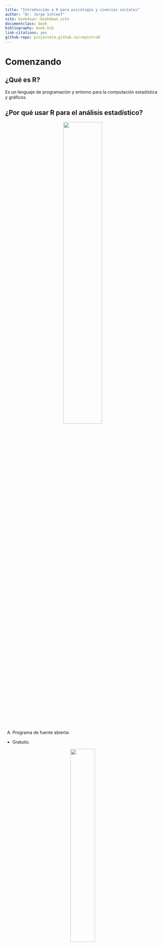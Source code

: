--- 
title: "Introducción a R para psicología y ciencias sociales"
author: "Dr. Jorge Schleef"
site: bookdown::bookdown_site
documentclass: book
bibliography: book.bib
link-citations: yes
github-repo: projectmlm.github.io/repintroR
---

# Comenzando

## ¿Qué es R?

Es un lenguaje de programación y entorno para la computación estadística y gráficos.

## ¿Por qué usar R para el análisis estadístico?

<center>

![](C:\Users\jorge\Desktop\DOCENCIA\A. Taller Introducción a R para ciencias sociales y de la salud\SINTESIS BOOKDOWN\BOOKDOWN2\Ryears.png){width="50%"}

</center>

A.	Programa de fuente abierta:

-	Gratuito.

<center>

![](C:\Users\jorge\Desktop\DOCENCIA\A. Taller Introducción a R para ciencias sociales y de la salud\SINTESIS BOOKDOWN\BOOKDOWN2\stata.png){width="40%"}

</center>

-	Contribuciones que provienen alrededor de todo el mundo.

B. Cada vez el código de R es más accesible para público no especializado.

<center>

![](C:\Users\jorge\Desktop\DOCENCIA\A. Taller Introducción a R para ciencias sociales y de la salud\SINTESIS BOOKDOWN\BOOKDOWN2\oldcode.png){width="30%"}

</center>

C. Acceso a herramientas de análisis de datos altamente especializadas y actualizadas.

D. Automatiza tareas que demandan tiempo.

<center>

![](C:\Users\jorge\Desktop\DOCENCIA\A. Taller Introducción a R para ciencias sociales y de la salud\SINTESIS BOOKDOWN\BOOKDOWN2\tabla.png){width="80%"}

</center>

E. Competencia requerida en investigación.

F. Transparencia y reproductibilidad.

G. Permite hacer mucho más que análisis estadístico:

-	Escritura de libros, reportes y presentaciones.
-	Diseño de páginas web.
-	Programación de aplicaciones.

H. Existen múltiples recursos para aprender R de forma autodidacta.

## ¿Cómo descargar R?

R se puede descargar desde http://cran.r-project.org/bin/windows/base/. 

<center>

![](C:\Users\jorge\Desktop\DOCENCIA\A. Taller Introducción a R para ciencias sociales y de la salud\SINTESIS BOOKDOWN\BOOKDOWN2\rdownload.png){width="120%"}

</center>

## R base

<center>

![](C:\Users\jorge\Desktop\DOCENCIA\A. Taller Introducción a R para ciencias sociales y de la salud\SINTESIS BOOKDOWN\BOOKDOWN\r base.png){width="50%"}

</center>

Para facilitar el trabajo con R típicamente se utiliza un entorno de desarrollo integrado (*Integrated Development Environment*, IDE) denominado **Rstudio**.

## Rstudio

Descargar: 

https://posit.co/download/rstudio-desktop/

<center>

![](C:\Users\jorge\Desktop\DOCENCIA\A. Taller Introducción a R para ciencias sociales y de la salud\SINTESIS BOOKDOWN\BOOKDOWN2\rstudiodownload.png){width="100%"}

</center>

<center>

![](C:\Users\jorge\Desktop\DOCENCIA\A. Taller Introducción a R para ciencias sociales y de la salud\SINTESIS BOOKDOWN\BOOKDOWN2\interface.png){width="100%"}

</center>

## ¿Cómo funciona R?

La mayoría del trabajo con R abarca la aplicación de **funciones** sobre **objetos**.

### ¿Qué es un objeto?

Un **objeto** puede ser cualquier elemento que se ingresa y manipula dentro de R. 

Una secuencia de números del 1 al 10, los resultados de un modelo de regresión, o una base de datos con información de distintas personas en distintas variables se pueden considerar objetos en R.

Los objetos se definen la simbología **“<-”**, que se conoce como **operador de asignación**.

Por ejemplo, se puede asignar el resultado de sumar 2 + 2 a un objeto llamado suma.

```{r}
suma <- 2 + 2
```

El hecho de escribir nuevamente **suma** arrojará el contenido del objeto.

```{r}
suma
```

Los objetos también pueden ser elementos más complejos, como tablas, gráficos, o incluso modelos estadísticos.

El siguiente código asigna diferentes números a los objetos **a** y **b**, y luego asigna la correlación de Pearson entre ambos conjuntos de números a un nuevo objeto llamado **correlacion**.

```{r}
a <- c(1, 53, 69, 20, 67)
b <- c(2, 43, 89, 30, 50)

correlacion <- cor.test(x = a, y = b)
```

Escribir nuevamente el nombre del objeto **correlacion** devolverá la correlación de Pearson calculada con información adicional.

```{r}
correlacion
```

Los objetos también se pueden **actualizar**. Para agregar un nuevo número al objeto a simplemente se añade dentro de la secuencia (96).

```{r}
a <- c(1, 53, 69, 20, 67, 96)
```

### ¿Qué es una función?

Las funciones se refieren a procesos que transforman datos de entrada (input) en una salida (output).

En el caso anterior, **c()** es la función que permitió **“concatenar”** (o enlazar) los números 1, 53, 69, 20 y 67 dentro del objeto **a**. De la misma forma, la función **cor.test()** hizo varias tareas sobre los datos de entrada. Por un lado, calculó la correlación de Pearson entre ambos conjuntos de números, obtuvo los intervalos de confianza al 95% para la esa correlación, y además calculó el valor p asociado al coeficiente de correlación. ¡Todo esto con menos de una línea de código!

Tanto **c()** como **cor.test()** son funciones que vienen integradas al instalar R, de modo que forman parte de lo que se conoce como **R base**. No obstante, para realizar tareas más especializadas se necesitan **paquetes** (también llamados **librerías**) que agregan nuevas funciones a R. Estos paquetes descargables se almacenan en el **CRAN (Comprehensive R Archive Network)** dentro de https://www.r-project.org/. Una ventaja de utilizar paquetes del CRAN es que han sido **revisados por pares**, por lo que pueden ser citados en publicaciones científicas. Además, estos paquetes están sujetos a mantención y cuentan con un manual de referencia.

Lo que hacemos en ciencias sociales o de la salud en una sesión de R usual es cargar una “base de datos” (conjunto de datos organizados en filas y columnas), y aplicar funciones sobre columnas (variables) específicas para obtener resultados de interés, como tablas, gráficos, parámetros de modelos estadísticos, predicciones, entre otros.

El proceso descrito se resume en la siguiente figura:

<center>

![](C:\Users\jorge\Desktop\DOCENCIA\A. Taller Introducción a R para ciencias sociales y de la salud\SINTESIS BOOKDOWN\BOOKDOWN2\funcion.png){width="50%"}

</center>

En jerga de R, el hecho de aplicar una función se denomina “llamar” a esa función.

Si bien las funciones se pueden aplicar utilizando su configuración por defecto, generalmente es de interés controlar algunos parámetros de la función. Estos parámetros se conocen como **argumentos**, y se pueden pensar intuitivamente como “opciones” que permiten especificar con mayor precisión del resultado que se desea obtener. Por ejemplo, la función **cor.test()** entrega por defecto el coeficiente de correlación de Pearson, sin embargo, ¿qué ocurre si se necesita el coeficiente de correlación de Spearman? Para lograr esto se define el argumento **method**, solicitando explícitamente la correlación de Spearman.

```{r}
a <- c(1, 53, 69, 20, 67)
b <- c(2, 43, 89, 30, 50)

cor.test(x = a, y = b, method = "spearman")
```

Esto permite ilustrar cómo el ajuste de un argumento controla y modifica la salida de la función.

## Interfaz de Rstudio

La ventana de Rstudio se ve de la siguiente forma.

<center>

![](C:\Users\jorge\Desktop\DOCENCIA\A. Taller Introducción a R para ciencias sociales y de la salud\SINTESIS BOOKDOWN\BOOKDOWN2\pantallarstudio.png){width="110%"}

</center>

Hay cuatro secciones distintas con funcionalidades diferentes.

### Script

El script de R es básicamente una hoja donde puedes escribir todos los códigos que te interesa ejecutar y registrar. Por ejemplo, aquí primero escribí el código para crear un objeto llamado **algunos_numeros** que contiene un conjunto de números diferentes. Luego escribí el nombre del objeto generado (**algunos_numeros**) para que R muestre la información que contiene.

```{r}
algunos_numeros <- c(24, 13, 28, 14)
algunos_numeros 
```

Para ejecutar estos códigos solo se necesita seleccionarlos y presionar **Run**. Un atajo que suelo utilizar para correr el código es **ctrl + enter**.

Al correr el código notarás que los resultados no aparecen dentro del script, sino en una ventana diferente.

El símbolo **#** es una herramienta útil en el script. Todo lo que se encuentre a la derecha del **#** será leído como un comentario y no como código de R.

Puedes guardar un script en la carpeta que desees haciendo click en el símbolo de disquete.

### Consola

La ventana donde se muestran los resultados de ejecutar un código se denomina consola. Como puedes notar, al ejecutar el código de un script vuelve a aparecer en la consola. Esto evita confusiones respecto a la información de salida. Tal como se esperaba, correr el código del nombre del objeto arroja la información sobre los números que contiene.

### Entorno

Otro efecto colateral de haber corrido el código **algunos_numeros <- c(24, 13, 28, 14)**, es que ahora el objeto **algunos_numeros** pasará a ser almacenado en el **entorno**.

Esto permitirá que R recuerde el objeto y su contenido. Sin embargo, puedes eliminar los objetos del entorno presionando el símbolo de escoba. Al hacer esto, notarás que ejecutar el código algunos_numeros arrojará un error en la consola, ya que se ha “olvidado” dicho objeto. 

La información que no sea asignada a un objeto no será recordada de manera posterior durante la sesión de R. He ahí la diferencia entre los siguientes códigos:

```{r}
mean(algunos_numeros)

promedio_numeros <- mean(algunos_numeros)
```

La función **mean()** permite obtener el promedio de un conjunto de valores numéricos. En este caso, **mean(algunos_numeros)** entrega el promedio de los dígitos incluidos en **algunos_numeros**. El resultado aparece impreso en la consola de la manera usual.

Sin embargo, **promedio_numeros <- mean(algunos_numeros)** no entrega el promedio de los números. La razón es que este código solo asigna el promedio de **algunos_numeros** al objeto **promedio_numeros**, no pide a R que imprima el resultado del contenido del objeto. Para obtener esta información, se necesita escribir el nombre del objeto nuevamente.

```{r}
promedio_numeros
```

### Visor, gráficos y ayuda

En la sección de visor, gráficos y ayuda se pueden visualizar gráficos y también obtener información detallada sobre las funciones. 

Por ejemplo, la función **hist()** permite crear un histograma sobre los dígitos de **algunos_numeros**, el cual aparecerá en la pestaña **plots**.

Para obtener información adicional sobre el funcionamiento de **hist()**, se puede usar **?hist**. 

# Importación, edición y exportación de datos en R

## Directorio de trabajo

Para cargar archivos en R es muy importante conocer el **directorio de trabajo** que está utilizando Rstudio. El directorio de trabajo se refiere a la carpeta donde se encuentran los archivos que se manejarán en R. Cualquier archivo que se quiera cargar en R debe estar en el directorio de trabajo, y cualquier archivo exportado desde R se almacenará en el directorio de trabajo.

Para conocer el directorio de trabajo actual se usa **getwd()**:

```{r}
getwd()
```

Para **cambiar el directorio de trabajo** a otra carpeta se usa la función **setwd()**. Se debe procurar que los **/** de la dirección estén en la orientación correcta.

```{r}
setwd("C:/Users/jorge/Desktop/DOCENCIA/A. Taller Introducción a R para ciencias sociales y de la salud/SINTESIS BOOKDOWN/BOOKDOWN2")
```

**Nota:** Si guardan un script de R en una carpeta específica, cuando vuelvan a abrirlo directamente haciendo doble click sobre él, automáticamente se fijará esa carpeta como directorio de trabajo.

El directorio de trabajo por defecto se puede cambiar en **Global options** dentro de **Tools**.

<center>

![](C:\Users\jorge\Desktop\DOCENCIA\A. Taller Introducción a R para ciencias sociales y de la salud\SINTESIS BOOKDOWN\BOOKDOWN2\manual_wd.png){width="70%"}

</center>

## Importación de datos

### Importación de datos CSV con readr 

**readr** es una librería que permite importar datos separados por comas (**csv**) desde Excel. 

Para usar la librería **readr** se debe instalar primero usando la función **install.packages()**.

```{r}
# install.packages("readr")
```

Una vez instalada una librería, es necesario activarla usando **library()**.

```{r}
library(readr)
```

Se utilizará la función **read_csv()** de **readr** para importar la base de datos **datoscancercsv**. Esta se asigna al objeto llamado **datos**.

```{r}
setwd("C:/Users/jorge/Desktop/DOCENCIA/A. Taller Introducción a R para ciencias sociales y de la salud/SINTESIS BOOKDOWN/BOOKDOWN2")

datosCSV <- read_csv("datoscancercsv.csv")
```

Nota que: 

A. El nuevo objeto **datos** pasa a ser almacenado en el entorno.
B. Hacer click sobre el nombre del objeto permite acceder al **visor de datos**.

### Desactivar o remover librería

Una librería se puede desactivar del entorno actual utilizando la función **detach()**, o bien se puede desinstalar de R usando **remove.packages()**.

```{r}

# Desactiva readr

# detach("package:readr", unload = TRUE)

# Desinstala readr

# remove.packages("readr")

```

###	Importación de datos de Excel con readxl 

Para importar datos desde una hoja de Excel se puede usar la función **read_excel()** de la librería **readxl**.

```{r}
# install.packages("readxl")

library(readxl)

datosEXCEL <- read_excel("cyclingexcel.xlsx")
datosEXCEL
```

### Importación desde SPSS o Stata con haven

Para importar datos desde SPSS o Stata se pueden usar las funciones **read_sav()** o **read_dta()** de la librería **haven**, respectivamente.

```{r}

# install.packages("haven")

library(haven)
datosSPSS <- read_sav("datosspss.sav")
```

o

```{r}
datosSTATA <- read_dta("datosstata.dta")
datosSTATA
```

Una ventaja de trabajar con datos importados desde SPSS es que los **valores perdidos definidos por el usuario (ej. 999) se convertirán automáticamente al formato que utiliza R (.).**

## Edición de datos

La eliminación o modificación de datos específicos de una base de datos se puede hacer en otros programas antes de pasarla a R.

Para editar datos específicos dentro de R, se puede usar la librería **DataEditR**.

```{r}
# install.packages("DataEditR")

library(DataEditR)
```

La función **data_edit()** abrirá un editor de datos con la siguiente forma:

<center>

![](C:\Users\jorge\Desktop\DOCENCIA\A. Taller Introducción a R para ciencias sociales y de la salud\SINTESIS BOOKDOWN\BOOKDOWN2\edit1.png){width="100%"}

</center>

Para editar una base de datos existente, se debe aplicar la función **data_edit()** sobre el objeto que almacena esa base de datos. De la misma forma, se necesita asignar el resultado de la edición a un nuevo objeto para guardar los cambios realizados.

```{r}
# datosSPSSeditado <- data_edit(datosSPSS)
```

<center>

![](C:\Users\jorge\Desktop\DOCENCIA\A. Taller Introducción a R para ciencias sociales y de la salud\SINTESIS BOOKDOWN\BOOKDOWN2\edit2.png){width="100%"}

</center>

Para ilustrar el funcionamiento del editor, se cambiarán los datos de sexo de los sujetos 1, 4 y 7 por un **999**.

<center>

![](C:\Users\jorge\Desktop\DOCENCIA\A. Taller Introducción a R para ciencias sociales y de la salud\SINTESIS BOOKDOWN\BOOKDOWN2\edit3.png){width="100%"}

</center>

Para completar el cambio se debe presionar el símbolo de **sincronizado** y luego **done**.

Al revisar el visor de datos se puede chequear el cambio.

**Nota:** Este editor puede volverse lento cuando la base de datos es demasiado grande.

## Exportación de datos

Los siguientes códigos ilustran cómo exportar los datos desde R a otro formato:

-	Para exportar datos a formato **csv** se usa la función **write_csv()** de **readr**:

```{r}
write_csv(datosSTATA, file = "datosstata2.csv")
```

-	Para exportar datos a formato **xlsx** se usa la función **write_xlsx()** de **writexl**:

```{r}
# install.packages("writexl")
library(writexl)
write_xlsx(datosSTATA, path = "datosStata3")
```

- Para exportar datos a formato **sav (SPSS)** se usa la función **write_sav()** de **haven**:

```{r}
write_sav(datosSTATA,path = "datosStata4")
```

Los nuevos archivos se almacenarán por defecto en el directorio de trabajo.

<center>

![](C:\Users\jorge\Desktop\DOCENCIA\A. Taller Introducción a R para ciencias sociales y de la salud\SINTESIS BOOKDOWN\BOOKDOWN2\expo.png){width="100%"}

</center>

# Manejo de datos

## Introducción al tidyverse

<center>

![](C:\Users\jorge\Desktop\DOCENCIA\A. Taller Introducción a R para ciencias sociales y de la salud\SINTESIS BOOKDOWN\BOOKDOWN2\logotidy.png){width="40%"}

</center>

El término tidyverse hace referencia a una colección de paquetes de R que comparten una **filosofía de diseño**, una **gramática** y una **estructura** subyacentes.

El tidyverse entrega herramientas para llevar a cabo la mayor parte de tareas rutinarias de análisis de datos, desde la importación de una base de datos a R hasta la comunicación de resultados mediante reportes, pasando por la manipulación y visualización de los datos. 

<center>

![](C:\Users\jorge\Desktop\DOCENCIA\A. Taller Introducción a R para ciencias sociales y de la salud\SINTESIS BOOKDOWN\BOOKDOWN2\flujo.png){width="60%"}

</center>

La filosofía del tidyverse se fundamenta en cuatro principios:

**a.	Foco centrado en el humano:** El tidyverse busca facilitar el manejo de R en usuarios nuevos sin experiencia en programación. La memoria de trabajo es limitada y reducir la carga cognitiva ayudará aprendiz.

**b.	Consistencia:** Lo que se aprende sobre una función o paquete se puede aplicar en otro.

**c.	Compuesto:** Ayudar a resolver problemas complejos reduciéndolos a pequeñas piezas.

**d.	Inclusión:** El tidyverse es también la comunidad de personas que lo implementan.

### ¿Qué paquetes incluye el tidyverse?

Entre otros, se incluyen:

<center>

![](C:\Users\jorge\Desktop\DOCENCIA\A. Taller Introducción a R para ciencias sociales y de la salud\SINTESIS BOOKDOWN\BOOKDOWN2\packages.png){width="40%"}

</center>

## El paquete dplyr

El paquete **dplyr** contiene funciones para manejar y transformar datos. **dplyr** se basa en una **gramática de la manipulación de datos**, donde cada función se puede pensar como un **verbo** que actúa sobre un objeto (dataset).

```{r}
library(dplyr)
```

Al activar la librería **dplyr**, se sobrescriben algunas funciones de R base u otras librerías. Esto se denomina **enmascaramiento**. Por ejemplo, dplyr contiene una función **select()** que no opera de la misma forma que la función **select()** de R base. Para especificar el uso de una función basada en un paquete específico se utiliza la expresión **nombre_del_paquete::**. Por ejemplo, **dplyr:: select()** o **stats:: select()**. Las funciones de R base usan el paquete **stats**.

La mayoría de las tareas de manejo de datos se pueden realizar con cinco verbos de **dplyr**:

- **filter()** selecciona observaciones (casos) según sus valores de una o más variables.
-	**arrange()** reordena las filas.
-	**select()** selecciona variables por su nombre.
-	**mutate()** crea nuevas variables a partir de variables existentes.
-	**summarize()** colapsa valores en un único resumen.

Los verbos de dplyr tienen en común que:

-	El primer argumento es un dataframe (la “base datos” que se carga en Rstudio).
-	El siguiente argumento describe lo que se hará con los datos usando los nombres de las variables sin comillas.
-	El resultado es un nuevo dataframe.

Los verbos de dplyr toman como input un dataset sobre el cual se aplican las operaciones especificadas, de manera que se obtiene un nuevo dataset. **Las funciones de dplyr nunca modifican el dataset de input**. Por lo tanto, para guardar el resultado de utilizar un verbo de dplyr, se necesita asignar este resultado a un nuevo objeto con el operador de asignación (**<-**).

### Datos de ejemplo

Para ilustrar la implementación de los verbos de dplyr se utilizará el dataset **datosspss.sav**. El libro de códigos se encuentra en el excel **codigos.xlsx**.

```{r}
library(readxl)
codigos <- read_xlsx("codigos.xlsx")
print(codigos, n = 30)
```

Se activa **haven** y se importan los datos.

```{r}
library(haven)

datosSPSS <- read_sav("datosspss.sav")
```

### filter()

Permite crear subconjuntos de filas (casos) según los valores de columnas (variables). 

El primer argumento es el nombre del dataframe. El segundo y tercer argumento son expresiones que filtran el dataset.

El filtrado se realiza usando operadores lógicos: 

-	">"
-	">="
-	"<"
-	"<=" 
-	"== (igual)"
-	"!= (no es igual)".

Se seleccionan únicamente individuos de bajo nivel socioeconómico.

```{r}
filter(datosSPSS, NSE == "Bajo")
```

Se pueden combinar condiciones de filtrado utilizando **operadores Booleanos**: 

-	& significa y.
-	| significa o.

Se seleccionan individuos hombres y de bajo nivel socioeconómico.

```{r}
filter(datosSPSS, sexo == 1 & NSE == "Bajo")
```

Se seleccionan individuos que no sean de nivel socioeconómico medio o con edad mayor a 60 años.

```{r}
filter(datosSPSS, NSE != "Medio" | edad > 60)
```

También se puede filtrar por una **serie de valores específicos** usando el operador **%in%**. El formato es variable **%in% c(valores específicos)**.

Se seleccionan casos con edad de 18, 21 y 25 años.

```{r}
filter(datosSPSS, edad %in% c(18, 21, 25))
```

Se puede filtrar por valores mínimos, máximos y otros criterios numéricos.

Se filtran casos que tienen el puntaje mínimo en el primer ítem de depresión (1).

```{r}
filter(datosSPSS, depre1 == min(depre1))
```

La variable **depre4** tiene datos perdidos (codificados en R como **NA**). Para seleccionar los casos con datos perdidos se utiliza la función **is.na()**.

```{r}
filter(datosSPSS, is.na(depre4))
```

Por el contrario, para seleccionar todos los casos que no son **NA** de **depre4** se utiliza **!is.na()**.

```{r}
filter(datosSPSS, !is.na(depre4))
```

Para remover todos los casos con datos perdidos de un dataset se utiliza **complete.cases()**.

```{r}
filter(datosSPSS, complete.cases(datosSPSS))
```

### slice()

La función **slice()** permite seleccionar filas especificando su posición.

Se puede especificar una fila con su número de fila, o un rango de filas desde un número específico a otro número específico usando el formato **A:B**.

Se selecciona el individuo de la fila 9.

```{r}
slice(datosSPSS, 9)
```
 
Se seleccionan los individuos desde la fila 3 a la fila 8.

```{r}
slice(datosSPSS, 3:8)
```
 
Se puede utilizar **slice_min()** o **slice_max()** para obtener las observaciones superiores o inferiores según una variable y porcentaje que se necesita ver.

Se selecciona el 10% de las personas más jóvenes y el 20% de las personas de mayor edad.

```{r}
slice_min(datosSPSS, edad, prop = 0.10)
 
slice_max(datosSPSS, edad, prop = 0.20)
```

También se puede usar **slice_sample()** para obtener una muestra aleatoria de un conjunto de datos.

Se seleccionan 15 participantes al azar con reposición.

```{r}
slice_sample(datosSPSS, n = 15, replace = FALSE)
```

### select()

La función **select()** permite crear subconjuntos de columnas (variables) específicas de un dataset. Las columnas se ordenan según su ingreso a **select()**.

Se seleccionan únicamente las variables nivel socioeconómico, felicidad y satisfacción con la vida.

```{r}
select(datosSPSS, NSE, felicidad, satis_vida)
```
 
Se pueden seleccionar secuencias de columnas que están seguidas en el dataset.

Se seleccionan todas las columnas desde el primer al cuarto ítem de depresión y la felicidad.

```{r}
select(datosSPSS, depre1:depre4, felicidad)
```
 
Otra opción es seleccionar todas menos alguna(s) columna. Esto se logra agregando el signo menos **(-)** antes de nombrar la columna(s).

Se seleccionan todas las variables menos la **edad**.

```{r}
select(datosSPSS, -edad)
```

Se seleccionan todas las variables menos los primeros ítems de ansiedad y depresión.

```{r}
select(datosSPSS, -c(ansiedad1, depre1))
```
 
Se seleccionan todas menos las variables que están entre **sexo** y **región**.

```{r}
select(datosSPSS, -c(sexo:region))
```
 
**select()** se puede complementar con funciones de ayuda:

-	**starts_with(“abc”)**

Empareja nombres que comienzan con **“abc”**.

-	**ends_with(“xyz”)**

Empareja nombres que terminan con **“xyz”**.

-	**contains(“ijk”)**

Empareja nombres que contienen **“ijk”**.

-	**num_range(“x”, 1:3)**

Empareja **x1**, **x2** y **x3**.

Se seleccionan todas las variables que comienzan con **“sustan”**.

```{r}
select(datosSPSS, starts_with("sustan"))
```
 
Se seleccionan las variables que terminan con **“2”**.

```{r}
select(datosSPSS, ends_with("2"))
```
 
Se seleccionan variables que contienen **“da”**.

```{r}
select(datosSPSS, contains("da"))
```
 
Se seleccionan la variable **sexo** y las variables desde **depre1** a **depre3**.

```{r}
select(datosSPSS, sexo, num_range("depre", 1:3))
```
 
Se borran todas las variables que contengan **“ansiedad”**.

```{r}
select(datosSPSS, -contains("ansiedad"))
```
 
Seleccionar las variables **sexo** y desde el segundo hasta el cuarto ítem de depresión.

```{r}
select(datosSPSS, sexo, num_range("depre", 2:4))
```
 
Se remueven todas las variables que terminan con **o**.

```{r}
select(datosSPSS, -ends_with("o"))
```

### arrange()

La función **arrange()** permite ordenar las filas (casos) de una o más columnas (variables). Por defecto, las filas se ordenan de manera **creciente**.

Se ordenan los datos por edad de menor a mayor edad.

```{r}
arrange(datosSPSS, edad)
```

Las filas de una columna se ordenan de manera decreciente con **desc()**.

```{r}
arrange(datosSPSS, desc(edad))
```

Los valores perdidos (**NA**) siempre se ubican al final, independientemente de si el orden es creciente o decreciente.

### relocate()

**relocate()** permite cambiar la posición de las columnas con el formato **relocate(datos, variable, nueva ubicación)**.

La nueva ubicación se especifica con los argumentos **.before =** o **.after =**, indicando antes o después de qué columnas se quiere ubicar la variable.

Se mueve la variable **ansiedad2** después de **ID**.

```{r}
relocate(datosSPSS, ansiedad2, .after = ID)
```

Si no se especifica una ubicación, la variable se mueve por defecto al inicio del dataset.

```{r}
relocate(datosSPSS, edad)
```

### rename()

**rename()** permite cambiar el nombre de una o más columnas.

Se cambia el nombre de NSE a Nsocioeconomico.

```{r}
rename(datosSPSS, Nsocioeconomico = NSE)
```

### mutate()

Sirve para crear nuevas columnas (variables) de acuerdo a columnas existentes.

Se crea la variable **depresion_total** como el promedio de los cuatro ítems de depresión.

```{r}
mutate(datosSPSS, depresion_total = (depre1 + depre2 + depre3 + depre4)/4)
```

También se pueden remover variables usando **mutate()**.

Se remueve la variable **sexo**.

```{r}
mutate(datosSPSS, sexo = NULL)
```

Se puede usar **mutate()** para crear una variable con el promedio de una columna.

Se crea la variable **Pestres** con el promedio de estrés de la muestra.

```{r}
mutate(datosSPSS, Pdepre4 = mean(depre4))
```

Sin embargo, la columna solo contiene **NA**. Esto se puede visualizar de mejor forma asignando el resultado de mutate a un nuevo objeto y examinándolo con el visor de datos.

```{r}
datos_ejemplo <- mutate(datosSPSS, Pdepre4 = mean(depre4))

# Revisar visor de datos
```

Por defecto, **mutate()** agrega las nuevas columnas al final del dataset. Esto se puede modificar usando los argumentos **.after =** y **.before =** .

Se crea **Pdepre4** y se ubica inmediatamente después de **edad**.

```{r}
mutate(datosSPSS, Pdepre = mean(depre4, na.rm = TRUE), .after = edad)      
```

Se pueden aplicar operaciones a múltiples columnas usando **across()**.

Se transforman simultáneamente los puntajes de felicidad y satisfacción con la vida a puntajes z utilizando la función **scale()**.

```{r}
mutate(datosSPSS, across(c(felicidad, satis_vida), scale))
```

#### Recodificación con mutate()

Con **mutate()** se puede reemplazar uno o más valores de una variable por otro valor específico utilizando **replace()**.

Se reemplazan los valores iguales a 2 en **ansiedad1** y **ansiedad2** por **999**.

```{r}
datosSPSS %>% mutate(ansiedad1 = replace(ansiedad1, ansiedad1 == 2, 999),
                     ansiedad2 = replace(ansiedad2, ansiedad2 == 2, 999))
```

Para recodificar una variable valor por valor se puede usar **case_when()** en complemento con **mutate()**. Se ilustra esto creando antes una nueva variable (actfisica), que indica la cantidad de días en la semana que las personas realizan actividad física (0 a 7).

```{r}
datosSPSS$actfisica <- sample(0:7, 1000, replace = TRUE)
```

**Nota:** la función **sample()** crea una secuencia de números en el rango especificado dentro del primer argumento (0 a 7), del tamaño especificado en el segundo argumento (1000 números). El argumento **replace = TRUE** permite que los números se puedan repetir para alcanzar el valor de 1000.

Se usa **case_when()** para recodificar actfisica de manera que el puntaje más bajo sea el 1 en lugar de 0.

```{r}
datosSPSS %>% mutate(actfisica = case_when(actfisica == 0 ~ 1,
                                           actfisica == 1 ~ 2,
                                           actfisica == 2 ~ 3,
                                           actfisica == 3 ~ 4,
                                           actfisica == 5 ~ 6,
                                           actfisica == 6 ~ 7,
                                           actfisica == 7 ~ 8))
```

Al asignar el resultado a un nuevo objeto **A**, se observa que ahora el rango de valores de actfisica va de 1 a 8 (en lugar de 0 a 7).

La función **case_when()** también es útil para recodificar variables cualitativas.

Se cambian los valores de sexo a femenino y masculino.

```{r}
datosSPSS %>% mutate(sexo = case_when(sexo == 1 ~ "Masculino",
                                      sexo == 2 ~ "Femenino"))
```

Para discretizar una variable cuantitativa en categorías, es útil combinar **mutate()** con la función **ifelse()**.

Se crea la variable **categorías_edad** que divide la edad en tres categorías.

-	La categoría 1 incluye casos con edad igual o menor a 30 años.
-	La categoría 2 incluye casos con edades mayores a 30 e iguales o menores a 40 años.
-	La categoría 3 incluye casos con edades mayores a 40 años.

```{r}
datosSPSS %>% mutate(categorias_edad = ifelse(edad <= 30, 1,
                                       ifelse(edad > 30 & edad <= 40, 2,
                                                                    3)))
```

### transmute()

**transmute()** es igual que **mutate()** a excepción de que solo retiene las columnas generadas, eliminando las originales.

Se crea un puntaje total de depresión como la sumatoria de los cuatro ítems desde **depre1** a **depre4**, eliminando los ítems originales.

```{r}
transmute(datosSPSS, depre_tot = depre1 + depre2 + depre3 + depre4)
```

### distinct()

La función **distinct()** permite ver las filas únicas en un dataset (valores únicos de una variable).

Se muestran los valores observados del primer ítem de ansiedad.

```{r}
distinct(datosSPSS, ansiedad1)
```

## Combinación de operaciones con el operador pipe (%>%)

El operador **%>%** permite combinar distintas operaciones simultáneamente. 

**%>%** toma el objeto a la izquierda y lo pasa como el primer argumento de la función especificada a la derecha.

Se crea un dataset donde primero se filtran solo hombres que consumen alcohol. Luego se seleccionan las variables de depresión y ansiedad y estrés. Finalmente, se crea un puntaje total para depresión y ansiedad, respectivamente.


```{r}
datosSPSS %>% filter(sexo == 1 & sustan1 == 1) %>% 
              select(depre1, depre2, depre3, depre4, ansiedad1, ansiedad2) %>% 
              mutate(total_depresion = (depre1 + depre2 + depre3 + depre4),
                     total_ansiedad = (ansiedad1 + ansiedad2))
```

### group_by()

Los verbos de dplyr se pueden usar en conjunto con **group_by()**, haciendo que cada función opere sobre cada grupo individual por separado en lugar del dataset completo.

Por sí sola, la función **group_by()** no es muy útil, sin embargo, lo es al complementarla con otros verbos.

#### Resúmenes agrupados: group_by() con summarize()

La función **group_by()** permite obtener estadísticos agrupados al complementarla con **summarize()**.

**summarize()** por sí sola permite calcular el promedio de edad de la muestra completa.

```{r}
summarize(datosSPSS, Medad = mean(edad))
```

Al usar **group_by()** primero, se divide el dataset según los grupos de una variable. Así, las funciones (ej. **mean()**) se aplican sobre cada grupo separado, entregando estadísticos agrupados.

Se calculan los promedios de edad según los grupos de nivel socioeconómico.

```{r}
datosSPSS %>% group_by(NSE) %>% 
              summarize(Medad = mean(edad))
```

Al calcular los promedios y desviaciones estándar grupales de **depre4**, se obtiene **NA** debido a que hay datos perdidos en algunos grupos.

```{r}
datosSPSS %>% group_by(NSE) %>% 
              summarize(Mdepre4 = mean(depre4),
                        DEdepre4 = sd(depre4))
```

Para resolver el problema se remueven los datos perdidos del cálculo de la función con el argumento **na.rm = TRUE**.

```{r}
datosSPSS %>% group_by(NSE) %>% 
              summarize(Mdepre4 = mean(depre4, na.rm = TRUE),
                        DEdepre4 = sd(depre4, na.rm = TRUE))
```

Se puede obtener el conteo de los casos con o sin **NA** utilizando **sum(is.na(x))**.

Número de casos con datos perdidos y no perdidos en **depre4** según nivel socioeconómico.

```{r}
datosSPSS %>% group_by(NSE) %>% 
              summarize(Nperdido = sum(is.na(depre4)),
                        Nnoperdido = sum(!is.na(depre4)))
```

Se puede obtener un conteo simple del número de filas (casos) por grupo con **n()**.

```{r}
datosSPSS %>% group_by(NSE) %>% 
              summarize(conteo = n())
```

También se puede agrupar por múltiples variables, donde cada resumen aplica para un nivel de la agrupación.
Se calculan los promedios y desviaciones estándar grupales según sexo y nivel socioeconómico.

```{r}
datosSPSS %>% group_by(sexo, NSE) %>% 
              summarize(Mdepre4 = mean(depre4, na.rm = TRUE),
                        DEdepre4 = sd(depre4, na.rm = TRUE))
```

Se calcula el conteo de filas (casos) por sexo y nivel socioeconómico.

```{r}
datosSPSS %>% group_by(sexo, NSE) %>% 
              summarize(conteo = n())
```

Se puede remover el agrupamiento con la función **ungroup()**.

```{r}
datosSPSS %>% group_by(sexo, NSE) %>%
              ungroup() %>% 
              summarize(conteo = n())
```

#### Mutaciones agrupadas: group_by() con mutate()

La combinación de **group_by()** con **mutate()** permite hacer que los resúmenes formen parte del dataset original.

Se quiere agregar el promedio grupal de **ansiedad1** según el nivel socioeconómico como una nueva columna (**MGansiedad1**).

```{r}
datosSPSS %>% group_by(NSE) %>% 
              mutate(MGansiedad1 = mean(ansiedad1, na.rm = TRUE)) %>% 
              ungroup()

```

#### Filtros agrupados: group_by() con filter()

La combinación de **group_by()** con **filter()** permite filtrar casos según características grupales.
Se seleccionan individuos de regiones que tienen un promedio menor que 1 en el primer ítem de depresión o mayor a 2.6 en el primer ítem de ansiedad.

```{r}
datosSPSS %>% group_by(region) %>% 
              filter(mean(depre1) < 1 | mean(ansiedad1) > 2.7)
```

Se corrobora que los grupos de regiones cumplen con las condiciones de filtrado (promedio de **depre1 < 1** o **ansiedad1 > 2.7**).

```{r}
datosSPSS %>% group_by(region) %>% 
              summarize(Mdepre1 = mean(depre1),
                        Mansiedad1 = mean(ansiedad1))
```

Se seleccionan casos con puntajes mayores al promedio de **ansiedad1** de su respectivo grupo de región.

```{r}
datosSPSS %>% group_by(region) %>% 
              filter(ansiedad1 > mean(ansiedad1))
```

Se filtran casos de según combinaciones de sexo y nivel socioeconómico que cuentan con menos 30 casos.

```{r}
datosSPSS %>% group_by(NSE, sexo) %>%  
              filter(n() < 30)
```

Se corrobora que estas combinaciones de sexo y nivel socioeconómico son aquellas que muestran un número de casos inferior a 30.

```{r}
datosSPSS %>% group_by(NSE, sexo) %>%  
              summarize(N = n())
```

Se filtran casos de según combinaciones de sexo y nivel socioeconómico que cuentan con menos 30 casos, y que además son mujeres.

```{r}
datosSPSS %>% group_by(NSE, sexo) %>%  
              filter(n() < 30, sexo == 2)
```

# Estadística descriptiva

## Datos de ejemplo: Titanic

Se carga el **tidyverse**, y los datos **titanic_train** del paquete **titanic**.

```{r}

# se requiere tener instalado el paquete titanic
# install.packages("titanic")

library(tidyverse)
data(titanic_train, package = "titanic")

# Unidad de análisis: Pasajeros del Titanic

# Variables: 
# PassengerId – Número único de cada pasajero.
# Survived – Un entero que denota supervivencia (1 = Sobrevivió, 0 = Murió).
# Pclass – Si un pasajero estaba en primera, segunda o tercera clase.
# Name – Vector de caracteres de los nombres de pasajeros.
# Sex – Vector de caracteres con “male” y “female”.
# Age – Edad del pasajero.
# SibSp – El número combinado de hermanos y esposas a bordo.
# Parch – Número combinado de padres y niños a bordo.
# Ticket – Vector de caracteres con el número de ticket de cada pasajero.
# Fare – La cantidad de dinero que cada pasajero pagó por su ticket.
# Cabin – Vector de caracteres del número de cabina de cada pasajero.
# Embarked – Un vector de caracteres que indica el origen del pasajero.
```

Se asignan los datos **titanic_train** como **tibble** al objeto **titanicTib**.

```{r}
titanicTib <- as_tibble(titanic_train)
titanicTib
```

## Estadísticos descriptivos para variables cuantitativas

Se puede usar la función **summary()** sobre una variable cuantitativa para un resumen rápido.

```{r}
summary(titanicTib$Fare)
```

La función **describe()** de la librería **psych** entrega más estadísticos descriptivos, donde el argumento **na.rm** controla si se remueven los datos perdidos (por defecto es **TRUE**). Además, el argumento **IQR = TRUE** permite obtener el rango intercuartílico.

```{r}
library(psych)
describe(titanicTib$Fare, IQR = TRUE)
```

Se obtiene:

-	Número de casos (**n**) con datos en la variable.
-	Promedio (**mean**).
-	Desviación estándar (**sd**).
-	Media recortada (**trimmed**).
-	Desviación absoluta de la mediana (**mad**).
-	Mínimo (**min**).
-	Máximo (**max**).
-	Rango (**range**).
-	Asimetría (**skew**).
-	Curtosis (**kurtosis**).
-	Error estándar (**se**).
-	Rango intercuartílico (**IQR**).

Para cambiar el **número de dígitos reportados** se puede guardar el resultado de **describe()** en un objeto y cambiar el número con el argumento **digits**.

```{r}
desc <- describe(titanicTib$Fare)
print(desc, digits = 4)
```

## Estadísticos descriptivos agrupados para variables cuantitativas

La función **describeBy()** describe una variable cuantitativa dentro de cada categoría de una variable de agrupación.

```{r}
describeBy(titanicTib$Fare, titanicTib$Pclass, IQR = TRUE)
```

## Estadísticos descriptivos para una variable cualitativa

La función **freq()** de la librería **summarytools** crea una tabla con las frecuencias absolutas y relativas de una variable cualitativa.

```{r}
library(summarytools)
freq(titanicTib$Pclass)
```

La tabla se puede ordenar según las frecuencias con el argumento **order = “freq”**.

```{r}
freq(titanicTib$Pclass, order = "freq")
```

Los siguientes argumentos modifican la información que entrega la tabla:

- **report.nas** controla si se agrega una fila sobre las frecuencias de los datos perdidos.
- **totals** controla si se agrega la fila con el total de frecuencias absolutas.
-	**cumul** controla si se agrega una columna con los porcentajes acumulados.
-	**headings** controla si se agrega información general sobre la tabla.

```{r}
freq(titanicTib$Pclass, order = "freq",
                        report.nas = FALSE,
                        totals = FALSE,
                        cumul = FALSE,
                        headings = FALSE)
```

## Tabla de contingencia para dos variables cualitativas

La función **ctable()** de **summarytools** entrega una tabla de contingencia. La variable de las filas se define con el argumento **x**, y la variable de las columnas se define con el argumento **y**. Los porcentajes por fila o columna se controlan con el argumento **prop** (**“r”** por **fila**, **“c”** por **columna**, y **“t”** por **totales**). 

La función **ctable()** requiere las variables estén definidas como cualitativas (factores o caracteres).

```{r}

titanicTib$Sex <- as.factor(titanicTib$Sex)
titanicTib$Pclass <- as.factor(titanicTib$Pclass)

ctable(x = titanicTib$Sex, 
       y = titanicTib$Pclass,
       prop = "r",
       headings = FALSE)
```

Se puede agregar una **prueba de chi-cuadrado** con el argumento **chisq**.

```{r}
ctable(x = titanicTib$Sex, 
       y = titanicTib$Pclass,
       prop = "r",
       headings = FALSE,
       chisq = TRUE)
```

# Estructuras de datos y funciones básicas de R

## Tipos de datos

R permite manejar diferentes tipos de datos:

-	**Double/Numeric:** Doble/Numérico.
-	**Integer:** Entero.
-	**Character:** Carácter.
-	**Logical:** Lógico.
-	**Complex:** Complejo.
-	**Raw:** Bruto.

En R, los datos se almacenan en diferentes estructuras, que típicamente son vectores atómicos, listas, matrices o dataframes.

## Vectores atómicos

Los vectores atómicos son vectores que almacenan datos de manera unidimensional.

<center>

![](C:\Users\jorge\Desktop\DOCENCIA\A. Taller Introducción a R para ciencias sociales y de la salud\SINTESIS BOOKDOWN\BOOKDOWN2\vector.png){width="30%"}

</center>

Cada vector atómico puede guardar **solo un tipo de dato**.

Se pueden crear con la función **c()** que permite **“concatenar”** diferentes datos.

```{r}
conjunto <- c(1, 2, 3, 4, 5, 6)
conjunto
```

La función **c()** también permite combinar vectores en un nuevo vector.

```{r}
masnumeros <- c(100, 140, 88, 40)
masnumeros
c(conjunto, masnumeros)
```

El nuevo vector combina, en orden, los vectores **conjunto** y **masnumeros**.

La función **is.vector()** permite probar si un objeto es un vector. Esta arroja **TRUE** si el objeto corresponde a un vector, y **FALSE** si no lo es.

```{r}
is.vector(conjunto)
```

Para determinar el número de valores en el vector se usa la función **length()**.

```{r}
conjunto
length(conjunto)
```

El número de elementos en el conjunto es **6**, lo que corresponde al **tamaño del vector**.

Los vectores atómicos pueden ser valores singulares (vector de tamaño 1). Estos se suelen llamar **escalares**.

```{r}
conjunto <- 10
conjunto
```

Los vectores atómicos se clasifican según el **tipo de dato** que almacenan.

### Vectores dobles/numéricos

Los vectores dobles (**double**), también referidos como vectores numéricos (**numeric**), almacenan números positivos o negativos, con o sin decimales.

La función **typeof()** sobre un vector atómico informa el tipo de dato que lo compone.

```{r}
typeof(conjunto)
```

Los vectores numéricos se pueden usar en operaciones matemáticas también llamadas **operaciones vectorizadas**.

```{r}
x <- c(1, 2, 3)
x
x + 10
y <- c(10, 20, 30)
y
y * 10
y - x
```

Cada operación (suma y multiplicación) se aplicó a cada elemento de los vectores, entregando un vector del mismo tamaño que el original.

Cuando los vectores involucrados son de tamaño diferente, R **recicla** el vector más pequeño hasta obtener el tamaño del vector más grande. Al realizar **x * 10**, **x** funcionó como un vector de tamaño 3, aunque 10 era un vector de tamaño 1.

Implícitamente, R **recicló el 10** para crear un vector de “dieces”. Dicho de otra forma, cuando R calcula **x * 10**, en realidad calcula **x * c(10, 10, 10)**.

Si un vector más corto no se puede dividir en el tamaño del vector más grande, R aplica **reciclado** entregando una advertencia:

```{r}
z <- c(1, 2, 3, 4)
x <- c(0, 10, 100)
z * x
```

#### Secuencias de números

El operador de doble punto **“:”** crea secuencias regulares de números, comenzando desde el número especificado a la izquierda del operador, hasta llegar al número a la derecha del operador. Si los dos números de la secuencia son enteros, la secuencia generada será de enteros.

```{r}
numeros <- 1:10
numeros
```

Si algún número de la secuencia es decimal, la secuencia generada será numérica.

```{r}
numeros <- 1.3:10
numeros
```

Otra manera de obtener una secuencia es con la función **seq()**, que permite establecer la cantidad de incremento o reducción de un número al siguiente:

```{r}
seq(1, 10, by = 0.5)

seq(25, -2, by = -2)
```

El argumento **length.out** permite especificar el tamaño de la secuencia, y entrega valores igualmente espaciados desde un número al siguiente.

```{r}
seq(1, 100, length.out = 10)
```

#### Réplicas

La función **rep()** permite replicar valores específicos. El primer argumento es el **número a replicar**, y el segundo argumento (**times**) es el número de réplicas.

```{r}
rep(3, times = 10)
```

También se puede usar **rep()** sobre vectores.

```{r}
rep(c(1, 2, 3), times = 10)
z <- c(3, 6, 9)
rep(z, times = 3)
```

Al usar **rep()** sobre vectores, la salida repite la secuencia completa. Esto se puede evitar utilizando el argumento **each** en vez de **times**.

```{r}
rep(c(1:2), each = 2)

rep(c(1:2), each = 2, times = 2)
```

#### Redondeo

Los valores decimales de una variable numérica se pueden redondear al entero más cercano con la función **round()**.

```{r}
numeros <- sample(0.2:9.33, 10, replace = FALSE)
numeros

numeros <- round(numeros)
numeros
```

### Vectores enteros

Los vectores enteros (**integer**) almacenan números sin decimales.

Para crear un vector entero se escribe el nombre de cada número seguido por una **L**.

```{r}
int <- c(-1L, 2L, 4L)
int

typeof(int)
```

Los números enteros sin la **L** se guarda como **double/numeric**.

### Vectores de caracteres

Un vector de caracteres almacena piezas de texto llamadas como cadenas (**strings**).

Se crea escribiendo los caracteres entre comillas:

```{r}
texto <- c("buen", "dia")
texto

typeof(texto)
```

Una **cadena** puede contener **letras, números o mezclas de letras con números o símbolos**.

Tanto **“1”** como **“uno”** son **cuerdas de carácter**.

Los vectores de caracteres también se pueden crear con la función **c()**.

```{r}
nombre <- c("Jorge", "Schleef")
nombre

class(nombre)

length(nombre)
```

#### Función paste()

La función **paste()** sirve para combinar los elementos de un vector de caracteres, transformándolos en un vector de tamaño 1.

El argumento **collapse** controla el carácter que separa las cadenas que componen el vector inicial.

```{r}
nombre <- c("Mi", "Nombre", "Es", "Jorge", "Schleef")

paste(nombre, collapse = "")

paste(nombre, collapse = "-")
```

#### Nombres

La función **names()** permite ver los nombres asignados a los elementos de un vector atómico:

```{r}
numeros <- 1:6
numeros

names(numeros)
```

El mensaje **NULL** indica que el objeto **numeros** no tiene nombres asignados.

Se pueden agregar nombres como un **vector de caracteres** para cada elemento del objeto.

```{r}
names(numeros) <- c("uno", "dos", "tres", "cuatro", "cinco", "seis")
numeros
```

Al revisar el vector, R muestra los nombres de los elementos del objeto. Sin embargo, los nombres no cambiarán los valores reales del vector.

```{r}
numeros + 1
```

La función **names()** también permite **cambiar** o **eliminar** los nombres de un vector.

```{r}
names(numeros) <- c("one", "two", "three", "four", "five", "six")

names(numeros) <- NULL
numeros
```

### Vectores lógicos

Los vectores lógicos pueden adoptar dos valores: **TRUE** (o **T**) o **FALSE** (o **F**).

Usualmente se producen usando operadores lógicos:

- mayor que (>).
-	menor que (<). 
-	mayor o igual que (>=).
-	menor o igual que (<=).
-	igual (==).
-	no es igual (!=).

```{r}
z <- 1:10

# Evalúa si un elemento de z es mayor que 7

z > 7

# Evalúa si un elemento de z es diferente de 5

z != 5
```

R asume que **TRUE = 1** y **FALSE = 0**, de manera que se pueden usar operaciones matemáticas sobre vectores lógicos.

```{r}
x <- seq(0, 100, by = 5)

# Sumatoria de elementos de x que cumple condiciones específicas

sum(x >= 30)

sum(x == 55)

sum(x != 30)
```

- 15 elementos (números) en el vector x son mayores o iguales que 30.
- 1 elemento (número) en el vector x es igual a 55.
- 20 elementos (números) en el vector x no son iguales a 30.

#### Operadores booleanos

Los operadores booleanos permiten hacer diferentes pruebas lógicas. 

El operador booleano **&** significa **y**, mientras que **|** significa **o**.

Los operadores booleanos se usan entre **dos pruebas lógicas**.

```{r}
a <- c(1, 2 ,3)
b <- c(1, 2 ,3)
c <- c(1, 2, 4)
a == b
b == c
a == b & b == c
```

El resultado es un conjunto de elementos lógicos para la comparación de los elementos de **cada vector en orden**.

#### Funciones all() y any()

Cuando se aplica a un vector lógico:

- La función **all()** arroja **TRUE** si todos los elementos del vector lógico son **TRUE**, y arroja **FALSE** en caso contrario.
- La función **any()** arroja **TRUE** si algún elemento del vector lógico es **TRUE**, y arroja **FALSE** en caso contrario.

```{r}
x <- 10:100
x

all(x == 10)

any(x == 10)

all(x >= 10)

any(x >= 10)
```

#### Coerción implícita

Al combinar dos vectores atómicos de diferente tipo en un único vector, R usa **coerción** para que todos los elementos en el vector resultante sean de la misma clase, debido a que todos los elementos de un vector atómico deben ser del **mismo tipo**.

a. Al combinar un **objeto numérico** y un **objeto de caracter** se crea un **vector de carácter**, donde los números se representan como cadenas.

```{r}
x <- c(1, 2, "a")
x

class(x)
```

b. Al combinar un **objeto numérico** con un **objeto lógico** se crea un **vector numérico** donde **TRUE = 1** y **FALSE = 0**.

```{r}
x <- c(1, 2, TRUE)
x

class(x)
```

c. Al combinar un **objeto numérico** con un **objeto entero** se crea un **vector numérico**.

```{r}
x <- c(1, 2, 10L)
x

class(x)
```

d. Al combinar un **objeto de carácter** con un **objeto lógico** se crea un **vector de carácter**, donde **TRUE** y **FALSE** se representan con **cadenas**.

```{r}
x <- c("a", "b", TRUE, FALSE)
x

class(x)
```

#### Coerción explícita

Se puede hacer que los vectores cambien de tipo explícitamente usando las funciones **as.numeric**, **as.integer**, **as.character** y **as.logical**, que convierten vectores a una clase determinada.

```{r}
x <- 1:10

class(x)

as.numeric(x)
as.character(x)
as.logical(x)
```

Cuando se transforma un vector a vector lógico, R convierte el **1** y todos los números mayores a 1 en **TRUE**.

Cuando R no puede averiguar cómo coaccionar un vector, se producen NA (valores perdidos) con un mensaje de alerta.

```{r}
x <- c("a", "b", "c")
x

class(x)

as.numeric(x)
as.integer(x)
as.logical(x)
```

## Listas

Las listas son un tipo de vector que puede **contener objetos de diferente clase** (ej. vectores atómicos de distinto tipo), y **almacenar vectores de diferente tamaño**.

<center>

![](C:\Users\jorge\Desktop\DOCENCIA\A. Taller Introducción a R para ciencias sociales y de la salud\SINTESIS BOOKDOWN\BOOKDOWN2\Listas.png){width="25%"}

</center>

Las listas se crean con la función **list()**, donde cada elemento de la lista se separa por una coma **“,”**.

**Ejemplo:** lista de escalares.

```{r}
x <- list(10, "a", TRUE)
x
```

Cada elemento de la lista comienza con **doble paréntesis cuadrado [[]]**.

El primer elemento es **numérico (10)**, el segundo elemento es un **carácter (“a”)**, y el tercer elemento es un **valor lógico (TRUE)**.

Las listas pueden tener **nombres para sus elementos**.

```{r}
x <- list(numerito = 10, letra = "a", verdadero = TRUE)
x
```

Ahora cada elemento de la lista comienza con el **nombre** asignado en lugar de doble paréntesis cuadrado.

**Ejemplo:** lista de vectores completos.

```{r}
lista <- list(letras = letters,
              numeros = 10:20,
              logico = (seq(1, 50, 10) > 10))
lista
```

La secuencia contiene **números del 1 al 50 con incrementos de 10 en 10**.

```{r}
seq(1, 50, 10)
```

- El primer elemento de la lista es un vector de caracteres de **tamaño 26** con las letras el abecedario.
- El segundo elemento de la lista es un vector numérico de **tamaño 10** con los números del 10 al 20.
- El tercer elemento de la lista es un vector lógico de **tamaño 5** que contiene 1 **FALSE** y 4 **TRUE**. Este vector evalúa si los elementos de la secuencia generada **seq(1, 50, 10)** son mayores que 10.

Los nombres de los elementos de la lista se pueden **ver** o **cambiar** con **names()**.

```{r}
names(lista) <- c("abecedario", "secuencia", "logica")
lista
```

También se pueden crear **listas de listas**.

```{r}
lista1 <- list(letras = letters,
               numeros = 10:20,
               logico = (seq(1, 50, 10) > 10))
lista1

lista2 <- list(frutas = c("pera", "limón", "manzana"),
               verduras = c("apio", "tomate", "lechuga"))
lista2

list(lista1, lista2)
```

## Matrices 

Las matrices son vectores de datos en forma tabular. Los datos tabulares consisten en **filas** y **columnas**.

<center>

![](C:\Users\jorge\Desktop\DOCENCIA\A. Taller Introducción a R para ciencias sociales y de la salud\SINTESIS BOOKDOWN\BOOKDOWN2\Matriz.png){width="25%"}

</center>

Las matrices solo contienen **un tipo de dato**.

Las matrices se crean con la función **matrix()**, que reorganiza los elementos de un vector atómico en forma de matriz.

El número de **filas** y **columnas** se especifica con los argumentos **nrow** y **ncol**, respectivamente. El tamaño de una matriz es igual a **nrow * ncol**.

```{r}
x <- matrix(1:10, nrow = 5, ncol = 2)
x
x <- matrix(1:10, nrow = 2, ncol = 5)
x
y <- matrix(11:25, nrow = 3, ncol = 5)
y

# Matriz de vector de caracteres
m <- matrix(letters, nrow = 2)
m

length(m)
```

Las **filas** se indican con **paréntesis cuadrados** que tienen el **número de la fila seguido por una coma ([1,], [2,], [3,])**, mientras que las **columnas** se indican con **paréntesis** cuadrados que son precedidos por una coma **([,1], [,2], [,3])**.

Si el tamaño de **nrow * ncol** es más grande que el tamaño del vector, se usará **reciclado** con una advertencia.

```{r}
x <- matrix(1:10, nrow = 2, ncol = 6)
x
```

Si el tamaño de **nrow * ncol** es **más pequeño** que el **tamaño del vector**, la construcción de la matriz se detendrá en las columnas y filas especificadas con una advertencia.

```{r}
y <- matrix(1:24, nrow = 3, ncol = 7)
y
```

**Por defecto**, las matrices se rellenan **por columna**. Para rellenar la matriz **por fila** se usa el argumento **byrow = TRUE**.

```{r}
y <- matrix(11:24, nrow = 3, ncol = 8)
y

y <- matrix(11:24, nrow = 3, ncol = 8, byrow  = TRUE)
y
```

#### Dimnames

El argumento **dimnames** controla los nombres de las filas y columnas.

Dimnames toma dos vectores, el primero son los **nombres de las filas**, y el segundo son los **nombres de las columnas**.

**Ejemplo:** fijar los nombres de las filas y columnas.

```{r}
y <- matrix(1:24, nrow = 3, ncol = 8,
            dimnames = list(c("fila1", "fila2", "fila3"),
                            c("columna1", "columna2", "columna3", "columna4", 
                              "columna5", "columna6", "columna7", "columna8")))
y
```

Para **cambiar los nombres** de las **filas** y **nombres de las columnas** de la matriz se usa la función **dimnames()**.

```{r}
dimnames(y) <- list(row = c("f1", "f2", "f3"),
                    columns = c("c1", "c2", "c3", "c4",
                                "c5", "c6", "c7", "c8"))
y
```

Para fijar los nombres de las columnas o filas **por separado**, se usa la función **colnames()** o **rownames()**.

**Ejemplo: colnames()**

```{r}
y <- matrix(1:24, nrow = 3, ncol = 8,
            dimnames = list(nombres_filas = c("fila1", "fila2", "fila3"),
                            nombres_columnas = c("columna1", "columna2", "columna3", "columna4", 
                                            "columna5", "columna6", "columna7", "columna8")))
colnames(y) <- c("c1", "c2", "c3", "c4",
                 "c5", "c6", "c7", "c8")
y
```

**Ejemplo: rownames()**

```{r}
y <- matrix(1:24, nrow = 3, ncol = 8,
            dimnames = list(nombres_filas = c("fila1", "fila2", "fila3"),
                            nombres_columnas = c("columna1", "columna2", "columna3", "columna4", 
                                            "columna5", "columna6", "columna7", "columna8")))
rownames(y) <- c("f1", "f2", "f3")
y
```

##### Función cbind()

La función **cbind()** permite crear matrices **combinando diferentes vectores por columna**.

```{r}
x <- 1:10
x

y <- 11:20
y

l <- 21:30
l

z <- cbind(x, y)
z

z <- cbind(x, y, l)
z
```

Las columnas se combinan en el **orden** que se agregaron a **cbind()**.

##### Función rbind()

La función **rbind()** permite crear matrices que combinan diferentes **vectores por fila**.

```{r}
z <- rbind(x, y)
z

z <- rbind(x, y, l)
z

z <- rbind(x, l, y)
z
```

Las filas se combinan en el orden que se agregan a la función **rbind()**. 

En los ejemplos anteriores, los vectores eran de igual tamaño. Se aplica **reciclaje** y se crea una advertencia si vectores más grandes **no son múltiplos de los vectores más cortos**.

```{r}
x <- 1:10
x

y <- 11:20
y

z <- rbind(1, x, y)
z

z <- rbind(1:3, x, y)
z

z <- rbind(1:5, x, y)
z
```

La alerta solo se produce cuando un vector de tamaño 3 se une con vectores de tamaño 10.

#### Combinación de matrices

Las funciones **rbind()** y **cbind()** se pueden usar para combinar **matrices** por filas o columnas.

```{r}
x <- matrix(1:10, ncol = 5, nrow = 2)
x

y <- matrix(61:70, ncol = 5, nrow = 2)
y

z <- rbind(x, y)
z

z <- cbind(x, y)
z
```

##### Función dim()

La función **dim()** permite obtener las **dimensiones de una matriz** (y dataframes), donde el **primer número** es el número de **filas** y el **segundo número** es el número de **columnas**.
```{r}
y <- matrix(1:24, nrow = 3, ncol = 8)
y
dim(y)
```

El **3** es el **número de filas** y **8** es el **número de columnas** en la matriz **y**.
La función **dim()** también puede crear una matriz a partir de un **vector** fijando estos dos números (número de filas, número de columnas).

```{r}
y <- 1:24
y

dim(y) <- c(3, 8)
y

dim(y) <- c(6, 4)
y
```

La matriz creada se llenó por columnas.

## Selección y modificación de valores

R tiene un sistema de notación que permite extraer valores de los objetos con el formato: **objeto[ , ]**.

Entre los paréntesis cuadrados hay dos índices separados por una **coma (“,”)**. Los índices determinan los valores a extraer.

- El primer índice subdivide **filas**.
- El segundo índice subdivide **columnas**.

Los índices se pueden crear con:

- Enteros positivos.
- Enteros negativos.
- Espacios en blanco.
- Nombres.
- Valores lógicos.

### Enteros positivos

Los enteros positivos se tratan con la notación **objeto/dataframe[fila, columna]**. Esto es, están basados en la posición de los elementos.


```{r}
x <- 1:10
x

# Extraer el primer elemento
x[1]

# Extraer el séptimo elemento
x[7]

# Extraer el tercer, quinto y sexto elemento
x[c(3, 5, 6)]

# Extraer los últmos cuatro elementos
x[c(7:10)]

datos <- data.frame(ID = c(1:5),
                    nombre = c("Diego", "Claudia", "Daniela", "Pedro", "Fernando"),
                    sexo = c("Hombre", "Mujer", "Mujer", "Hombre", "Hombre"),
                    depresion = runif(5, min = 1, max = 10))
datos

# Extraer el puntaje de depresión de la segunda fila del dataframe

datos[2, 4]

# Extraer el nombre y sexo de la cuarta fila del dataframe

datos[4, c(2, 3)]
```

Los resultados no modifican el objeto original, sino que corresponden a un nuevo objeto.

### Enteros negativos

Los enteros negativos **excluyen los elementos en la posición señalada**, y retienen los demás.

```{r}
x <- 1:10
x

# Extraer todos los elementos menos el primero
x[-1]

# Extraer todos los elementos menos el segundo
x[-2]

# Extraer todos los elementos menos el tercero y el quinto
x[-c(3, 5)]

x[c(-3, -5)]

# Extraer todos los elementos menos el tercero, quinto y sexto
x[-c(3, 5, 6)]

x[-c(3, 5:6)]

# Extraer todos los elementos menos los últimos cuatro
x[-7:-10]

x[c(-7:-10)]
```

Si se intenta **emparejar** un **entero negativo** con uno **positivo** en el **mismo índice** se obtiene un mensaje de error.

```{r}
vec <- 1:10
# vec[c(1, -1)]

# Entrega error
```

### Espacio en blanco

El espacio en blanco permite **extraer todos los valores de una dimensión (fila o columna)**. De este modo se pueden extraer filas o columnas completas de un dataframe:

```{r}
# Extraer todos los datos de la quinta fila del dataframe
datos[5, ]
```

### Nombres

Se pueden extraer elementos por su **nombre**, si el objeto los contiene. Esto permite extraer **columnas** de un dataframe.

```{r}
# Extraer columna depresion

datos[ , "depresion"]
```

### Valores lógicos

Los operadores lógicos comúnmente usados son:

- mayor que (>).
- menor que (<).
- mayor o igual que (>=).
- menor o igual que (<=).
- igual (==).
- no es igual (!=).

**Ejemplo:** extraer valores mayores que 50.

```{r}
x <- 1:100
y <- x[x > 50]
y
```

### Índices de carácter

Los índices de carácter extraen elementos de un **vector de caracteres**.

```{r}
x <- 1:12
x

names(x) <- month.abb
x

# Extraer mes de marzo
y <- x["Mar"]
y

# Extraer meses abril, junio y octubre
y <- x[c("Apr", "Jun", "Oct")]
y
```

### Operador %in%

El operador **%in%** permite extraer múltiples elementos al mismo tiempo.

```{r}
x <- 1:100
x

y <- x[x %in% c(10, 20, 30)]
y
```

Se extraen los elementos a la derecha del operador **%in%** (10, 20, 30) que están en el vector de la izquierda (**x**).

A **diferencia** de los **enteros positivos y negativos**, el operador **%in%** extrae el número real de elementos, y **no** los valores de una posición.

```{r}
x <- seq(0, 50, 5)
x

# Extraer los elementos de la posición 1, 5, 10 (con enteros positivos)

y <- x[x %in% c(1, 5, 10)]
y
```

Dado que el **1** no es un elemento de **x**, no se extrae al usar **%in%**.

### Modificación de valores en el lugar

Se pueden modificar valores **dentro** de un objeto de R.

Esto requiere describir el valor(res) a modificar, y luego usar el operador de asignación (**<-**) para re-escribir el valor.

**Ejemplo:** cambiar 0 por 1000.

```{r}
vec <- c(0, 0, 0, 0, 0, 0)
vec

# Seleccionar primer valor del vector
vec[1]

# Modificar el valor
vec[1] <- 1000
vec
```

Se pueden **reemplazar múltiples valores** a la vez:

```{r}
vector <- c(0, 0, 0, 0, 0)
vector

# Reemplazar los elementos de la primera, tercera y quinta posición por 1

vector[c(1, 3, 5)] <- c(1, 1, 1)
vector

# Sumar 9 a los dos últimos elementos (posiciones 4 y 5)

vector[c(4, 5)] <- vector[c(4, 5)] + 9
vector
```

De este modo se pueden **agregar** nuevas **columnas** a un dataframe:

```{r}
datos

x <- 80:84

datos$nuevacolumna <- x
datos
```

De manera similar, se pueden **remover** columnas de un dataframe con **NULL**.

```{r}
datos$depresion <- NULL
datos
```

# Visualización I: Introducción a ggplot2

**ggplot2** es un paquete del tidyverse el cual permite producir gráficos que, a diferencia de la mayoría de otros paquetes gráficos, tiene una gramática subyacente. Esta gramática, basada en la Gramática de los Gráficos (Wilkinson, 2005), engloba un conjunto de componentes independientes que se pueden establecer de diferentes maneras. Esto permite no solo crear gráficos predefinidos, sino también **gráficos personalizados** que se ajustan a distintas situaciones.


**ggplot2** busca establecer la estructura lógica de un gráfico, donde los códigos especifican conexiones entre las variables y las propiedades del gráfico (colores, puntos o formas). Estas **conexiones entre los datos y el gráfico** se denominan **mapeos estéticos o estéticas**.

En **ggplot2** los gráficos se crean con la función **ggplot()**.

Lo primero que se necesita es especificar el **objeto con los datos** y el modo en que las variables en los datos están **lógicamente mapeadas en estéticas** del gráfico.

Luego, sobre el resultado del mapeo, se especifica el **tipo de gráfico** (barras, histograma, dispersión, etc.). El tipo de gráfico se denomina **geom** (geometría). Por ejemplo, **geom_point()** crea diagramas de dispersión.

La información del mapeo y el geom se combina sumándolas con el símbolo **+**.

Un mapeo y geom son suficientes para producir un gráfico usando la configuración **por defecto** de ggplot2.

## Mapeos para vincular datos a elementos visuales

- El primer paso al crear un gráfico es asignar a un objeto (**p**) la definición de los **datos** y el **mapeo** dentro de **ggplot()**.

- Luego se escoge un **geom()** que se suma a **p**.

- El último paso es **controlar detalles finos** del gráfico (escalas, títulos o etiquetas).

Para ejemplificar lo anterior se usará el dataset **gapminder** de la librería **gapminder**.

```{r}

# install.packages("gapminder")

library(ggplot2)
library(gapminder)

gapminder
```

Se graficará la relación entre la **expectativa de vida (lifeExp)** y el **producto interno bruto per capita (gdpPercap)** para todos los años por país en los datos.

Primero se necesita especificar los datos (**gapminder**) con el argumento **data**, y determinar las variables de los datos que se representarán por medio de elementos visuales (**mapeo**). Los mapeos se realizan dentro la función **aes()** con el argumento **mapping**.

```{r}
# Datos y mapeo
p <- ggplot(data = gapminder, 
            mapping = aes(x = gdpPercap, 
                          y = lifeExp))
```

La función **aes()** indica que la variable del **eje x** será **gdpPercap**, y la variable del **eje y** será **lifeExp**. No es necesario especificar el dataset del que provienen las variables debido a que ya se hizo en el argumento **data**.

También se pueden agregar otros mapeos estéticos como **color, forma, tamaño, o tipo de línea**.

Nota que un mapeo **no se refiere a los colores o formas específicas** que estarán en el gráfico, sino a las **variables que se representarán con elementos visuales** (color, forma, puntos, etc.).

Si solo tipeamos **p** en la consola, el resultado será el siguiente:

```{r}
p
```

Solo se grafica el mapeo sin más información, debido a que **no se ha especificado el tipo de gráfico**. Esto requiere agregar una **capa (layer)** al gráfico usando alguna **geom_**. Se utiliza **geom_point()** para crear un diagrama de dispersión.

```{r}
p + geom_point()
```

## Creación de gráficos capa por capa

El proceso de creación de gráficos con **ggplot()** se puede resumir de la siguiente forma:

1. Definir el archivo de datos con el argumento **data**.
2. Definir los mapeos con el argumento **mapping = aes()**.

Asignar los resultados de los pasos anteriores a un objeto llamado **p**.

3. Determinar el tipo de gráfico con la función **geom_**.
4. Agregar capas de **geoms** sumándolas al objeto **p**.
5. Agregar información adicional para ajustar escalas, etiquetas, o títulos.

Por defecto, sistema de coordenadas de **ggplot()** es el **cartesiano**, un plano definido por un **eje x** y un **eje y**.

El proceso de agregar capas al gráfico es **aditivo**, lo que permite monitorear su creación pieza por pieza.

Se prueba una **geom_** diferente para el gráfico.

```{r}
p <- ggplot(data = gapminder, 
            mapping = aes(x = gdpPercap, 
                          y = lifeExp))

p + geom_smooth()
```

Como se observa, los geoms no solo agregan datos al gráfico, sino que también pueden hacer **cálculos**. Aquí, **geom_smooth()** calculó una función suave. El área sombreada corresponde al error estándar.

Si se necesita ver los puntos de los datos y la línea al mismo tiempo, simplemente se agrega **geom_point** de nuevo.

```{r}
p <- ggplot(data = gapminder, 
            mapping = aes(x = gdpPercap, 
                          y = lifeExp))

p + geom_point() + 
    geom_smooth()
```

La consola informa que la función **geom_smooth()** usó el método **gam**, que ajusta un modelo generalizado aditivo.

**geom_smooth()** permite otros modelos, por ejemplo, un modelo lineal (**method = “lm”**).

```{r}
p <- ggplot(data = gapminder, 
            mapping = aes(x = gdpPercap, 
                          y = lifeExp))

p + geom_point() + 
    geom_smooth(method = "lm")
```

Podemos transformar la escala del **eje x** a una escala logarítmica. Para esto usamos la función **scale_x_log10()** que establece la escala del **eje x** a una **base de logaritmo 10**.

```{r}
p <- ggplot(data = gapminder, 
            mapping = aes(x = gdpPercap, 
                          y = lifeExp))

p + geom_point() + 
    geom_smooth(method = "gam") + 
    scale_x_log10()
```

**ggplot()** no cambia el dataframe. La escala del **eje x** se modifica antes de agregar el suavizador.

Adicionalmente, se pueden agregar etiquetas a los ejes. Por ejemplo, se puede cambiar la notación científica del eje x a los valores en dólar. Las funciones **scale_** controlan las etiquetas.

El paquete **scales** contiene diferentes formatos para las etiquetas.

```{r}

# install.packages("scales")

library(scales)

p <- ggplot(data = gapminder, 
            mapping = aes(x = gdpPercap, 
                          y = lifeExp))

p + geom_point() +
    geom_smooth(method = "gam") +
    scale_x_log10(labels = scales::dollar)
```

## Mapeando estéticas en vez de fijarlas

El **mapeo estético** especifica que una variable será expresada por uno de los elementos visuales disponibles (tamaño, color, forma, etc.).

Considere el siguiente mapeo estético.

```{r}
p <- ggplot(data = gapminder, 
            mapping = aes(x = gdpPercap, 
                          y = lifeExp,
                          color = continent))
```

Este código hace que la variable **continent** sea representada por medio de la propiedad **color**. **No determina un color específico**, sino la variable que será expresada por medio de color.

El color específico de los puntos **no depende del mapeo**.

```{r}
p <- ggplot(data = gapminder, 
            mapping = aes(x = gdpPercap, 
                          y = lifeExp,
                          color = "purple"))

p + geom_point() + 
    geom_smooth(method = "loess") + 
    scale_x_log10()
```

El gráfico que resulta de escribir el nombre de un color en el mapeo de color es raro. Produce una leyenda que dice “purple” cuando los puntos son rojos.

Lo anterior ocurre porque **aes()** está indicando el mapeo de una variable que **no existe en los datos (purple)** al color. En consecuencia, ggplot crea una nueva columna (variable) con el valor **purple** en todas las filas, llevando a la leyenda generada. El gráfico muestra los puntos que caen dentro de la **categoría purple** (todos) usando el color rojo.

La función **aes()** solo establece el **mapeo**. Para fijar una propiedad (ej. color específico de los puntos) se modifica la función **geom_** fuera de **mapping = aes()**.

```{r}
p <- ggplot(data = gapminder, 
            mapping = aes(x = gdpPercap, 
                          y = lifeExp))

p + geom_point(color = "purple") + 
    geom_smooth(method = "loess") +
    scale_x_log10()
```

La función **geom_point()** puede tomar un argumento de **color**, donde R reconoce el color **“purple”**. Este **no es un mapeo estético** para definir la estructura del gráfico. El color purpura no representa (mapea) una variable de los datos.

```{r}
p <- ggplot(data = gapminder, 
            mapping = aes(x = gdpPercap, 
                          y = lifeExp))

p + geom_point(alpha = 0.3) +
    geom_smooth(color = "orange", 
                se = FALSE,
                linewidth = 2,
                method = "lm") + 
    scale_x_log10()
```

Las funciones **geom_** pueden tomar argumentos que afectan la **apariencia** del gráfico **sin alterar el mapeo estético**. Estos argumentos nunca irán en la función **aes()**.

En **geom_smooth()** se puede fijar el color de la línea con **color**, el tamaño de la línea con **linewidth**, y remover la sombra del error estándar con **se = FALSE**.

En **geom_point()** se puede fijar la transparencia de los puntos con el argumento **alpha (0 = invisible a 1 = completamente opaco)**. Un alpha intermedio puede permitir visualizar la **superposición de puntos** en el gráfico, esto es, la concentración de las observaciones.

También podemos agregar **etiquetas** para los ejes, notas, títulos y subtítulos con la función **labs()**.

```{r}
p <- ggplot(data = gapminder, 
            mapping = aes(x = gdpPercap, 
                          y = lifeExp))
                   
p + geom_point(alpha = 0.3) +
    geom_smooth(method = "gam") +
    scale_x_log10(labels = scales::dollar) +
    labs(x = "PIB per capita", 
         y = "Expectativa de vida en años",
         title = "Crecimiento económico y expectativa de vida",
         subtitle = "Los puntos son años por país",
         caption = "Fuente: Gapminder.")
```

Se puede mapear una variable a la estética **color**.

Se crea un gráfico donde el **color** de los puntos denota las **categorías de continent**. Por defecto, ggplot genera una leyenda con las claves de los colores. Adicionalmente, en lugar de solo una línea suave, ahora habrá cinco líneas suaves, una para cada valor de continent.

Esto requiere fijar el **mapeo estético** de **color** en el objeto **p**. Los **mapeos que se establecen directamente en ggplot() aplican para todas las geom_**. Por lo tanto, se obtienen puntos y suavizadores coloreados según el continente.

```{r}
p <- ggplot(data = gapminder, 
            mapping = aes(x = gdpPercap, 
                          y = lifeExp,
                          color = continent))

p + geom_point() + 
    geom_smooth(method = "loess") + 
    scale_x_log10() +
    theme_bw()
```

Es conveniente agregar el **color de las líneas** a la **sombra de los errores estándar**. El color del error estándar se controla con la estética **fill**.

Mientras que la estética **color** afecta las **líneas** y **puntos**, **fill** afecta el relleno de barras, polígonos y, en este caso, el interior de los errores estándar.

```{r}
p <- ggplot(data = gapminder, 
            mapping = aes(x = gdpPercap, 
                          y = lifeExp,
                          color = continent, 
                          fill = continent))

p + geom_point() + 
    geom_smooth(method = "loess") + 
    scale_x_log10() +
    theme_bw()
```

La apariencia del gráfico mejora si las estéticas de **color** y **fill** coinciden.

## Las estéticas se pueden mapear por geom

Por defecto, los mapeos declarados en la función **ggplot()** aplicarán a todos los **geom_**.

Esto se puede cambiar especificando diferentes estéticas dentro de cada **geom_**. Para esto se usa el mismo comando **mapping = aes()** dentro de las funciones **geom_**, indicando los mapeos que queremos dentro de cada una.

Así, se puede obtener el gráfico anterior con el siguiente código.

```{r}
p <- ggplot(data = gapminder, 
            mapping = aes(x = gdpPercap, 
                          y = lifeExp))

p + geom_point(mapping = aes(color = continent)) + 
    geom_smooth(mapping = aes(color = continent, 
                              fill = continent), 
                method = "loess") + 
    scale_x_log10() +
    theme_bw()
```

También se pueden **mapear variables continuas** a la estética **color**.

Por ejemplo, se puede mapear el **logaritmo de la población por año de cada país (pop)** a **color**. Con esto, **ggplot** produce una **escala gradiente** que es **continua**, aunque está marcada por **intervalos** en la leyenda. No obstante, a veces es más efectivo discretizar la variable continua antes de mapearla, pero siempre es recomendable revisar primero su forma continua.

```{r}
p <- ggplot(data = gapminder, 
            mapping = aes(x = gdpPercap, 
                          y = lifeExp))
                   
p + geom_point(mapping = aes(color = log(pop))) + 
    scale_x_log10() +
    theme_bw()
```

## Datos agrupados y la estética “group”

Se utilizan los datos **gapminder** para graficar la trayectoria de expectativa de vida de cada país a través del tiempo. Se mapea **year** al **eje x**, y **lifeExp** al **eje y**.

**geom_line** establece líneas que conectan las observaciones en el orden de la variable del **eje x**. Sin embargo, el resultado de solo agregar **geom_line** no es informativo.

```{r}
p <- ggplot(data = gapminder, 
            mapping = aes(x = year, 
                          y = gdpPercap))

p + geom_line()
```

La razón es que no se ha definido la variable de agrupación (**country**) en **ggplot()**. Esta debe ser mapeada dentro de la estética **group** en **geom_line**.

```{r}
p <- ggplot(data = gapminder, 
            mapping = aes(x = year, 
                          y = gdpPercap))

p + geom_line(aes(group = country))
```

Ahora cada línea representa la trayectoria de un país específico a través del tiempo.

La estética **group** es útil cuando la información de la agrupación **no está** en las variables mapeadas.

## Facetas para hacer múltiples gráficos pequeños

Es posible crear un **panel separado** para cada valor de una **tercera variable**. Estos se denominan **facetas**. Las facetas no son una **geom**, sino una manera de organizar las **geoms**.

Se usa **facet_wrap()** para dividir el gráfico por **continent**.

```{r}
p <- ggplot(data = gapminder, 
            mapping = aes(x = year, 
                          y = gdpPercap))

p + geom_line(aes(group = country)) + 
    facet_wrap(~continent)
```

Cada faceta tiene su respectiva etiqueta en la parte superior.

Si se incluyen más **geoms**, estas se cargarán dentro de cada faceta.

La función **ncol()** de **facet_wrap()** controla el **número de columnas** de las facetas. Debido a que solo hay 5 continentes, se ajusta el gráfico para alinear las facetas en una sola fila. También se agrega un suavizador y se cambia el color de las líneas por país a gris.

```{r}
p <- ggplot(data = gapminder, 
            mapping = aes(x = year, 
                          y = gdpPercap))

p + geom_line(color = "gray70", 
              aes(group = country)) +
    geom_smooth(linewidth = 1.1, 
                method = "loess", 
                se = FALSE) +
    scale_y_log10(labels=scales::dollar) +
    facet_wrap(~ continent, ncol = 5) +
    labs(x = "Año",
         y = "PIB per capita",
         title = "PIB per capita en los cinco continentes")
```

Para hacer facetas de acuerdo a la clasificación cruzada de dos variables categóricas se usa **facet_grid()**. Para ilustrar esto se usa el **dataset gss_sm** (librería **socviz**) sobre una encuesta social.

Se crea un diagrama de dispersión sobre la relación entre la edad y el número de hijos incluyendo un suavizador, y faceteando esta relación por el sexo y raza del participante: **facet_grid(sex ~ race)**.

```{r}
library(socviz)

p <- ggplot(data = gss_sm,
            mapping = aes(x = age, 
                          y = childs))

p + geom_point(alpha = 0.2) +
    geom_smooth() +
    facet_grid(sex ~ race)
```

## Histogramas y gráficos de densidad

Un histograma resume una variable continua mediante **segmentos** o **uniones** (barras), y contando las observaciones dentro de cada unión. La geometría para histograma es **geom_histogram()**.

Se ilustra la elaboración de un histograma usando los datos **midwest**, que contiene información de varios condados de Estados Unidos. Los condados varían en **tamaño** (millas cuadradas). Se usa un histograma para mostrar la distribución de las áreas geográficas. Debido a que se resume una variable continua, es necesario dividir las observaciones en **grupos** o **intervalos (bins)** y luego contarlas.

```{r}
p <- ggplot(data = midwest, 
            mapping = aes(x = area))

p + geom_histogram()
```

Por defecto, se usan **30** bins para elaborar el histograma. Esta configuración se puede cambiar con el argumento bins de **geom_histogram**.

```{r}
p <- ggplot(data = midwest, 
            mapping = aes(x = area))

p + geom_histogram(bins = 10)
```

También se pueden comparar distribuciones usando histogramas con diferente **fill**.

```{r}
# Se delimitan dos estados

oh_wi <- c("OH", "WI")

p <- ggplot(data = subset(midwest, 
                          subset = state %in% oh_wi),
            mapping = aes(x = percollege, 
                          fill = state))

p + geom_histogram(alpha = 0.4, 
                   bins = 20)
```

Para crear el gráfico primero se crea un **vector de caracteres** con 2 elementos, **“OH”**, y **“WI”**. Luego se usa la función **subset()** para filtrar los datos seleccionando solo aquellas columnas donde el nombre de **state** se encuentra en este vector. El operador **%in%** permite filtrar uno o más términos en una variable cuando se usa **subset()**.

Otra forma de resumir una variable continua es con **gráficos de densidad de kernel** empleando **geom_density()**. Estos muestran la distribución subyacente de la variable.

```{r}
p <- ggplot(data = midwest, 
            mapping = aes(x = area))

p + geom_density()
```

Se pueden comparar distribuciones de densidad de acuerdo a una tercera variable de agrupación mapeándola a **color (línea)** y **fill (relleno)**, respectivamente.

```{r}
p <- ggplot(data = midwest, 
            mapping = aes(x = area, 
                          fill = state,
                          color = state))

p + geom_density(alpha = 0.3)
```

## Gráficos de barras

### Gráfico de barras simple

Para crear gráficos de barrras se usa **geom_bar()**.

Los gráficos de barras son útiles para visualizar los conteos y porcentajes de una tabla de resumen.

El **dataset titanic (socviz)** consiste en una tabla de resumen sobre el conteo de sobrevivientes del titanic por sexo.

```{r}
titanic
```

Algunas geoms activan implícitamente funciones **stat_** que realizan cálculos en base a configuraciones por defecto. Debido a que la tabla ya contiene los porcentajes, no es necesario que **ggplot()** realice el **conteo** a través de la función **stat_** que **geom_bar()** llama por defecto.

Para hacer que **geom_bar()** no realice operaciones sobre la variable antes de graficarla, se usa **stat = ‘identity’**.

Debido a lo anterior, **ggplot()** tiene una geometría similar a **geom_bar()** que es **geom_col()**, la cual es igual pero asume que **stat = “identity”**. Esta es útil cuando no se necesitan cálculos al elaborar el gráfico.

Se crea un gráfico de barras para los porcentajes de supervivencia del titanic.

```{r}
p <- ggplot(data = titanic, 
            mapping = aes(x = fate, 
                          y = percent))

p + geom_bar(stat = "identity", 
             alpha = 0.9) + 
    theme_bw()
```

Se crea el mismo gráfico con **geom_col()**.

```{r}
p <- ggplot(data = titanic, 
            mapping = aes(x = fate, 
                          y = percent))

p + geom_col(alpha = 0.9) + 
    theme_bw()
```

### Gráfico de barras agrupadas

#### Preparación de los datos

Las **geoms** suelen resumir los datos de forma **automática**. Sin embargo, es mejor dejar los datos en el formato correcto antes de graficarlos. Lo anterior se puede realizar con el paquete **dplyr**, el cual entrega herramientas para el manejo de datos en R.

Los datos de una tabla de contingencia se pueden resumir usando **frecuencias relativas por filas o columnas**. Si bien **geom_bar()** puede graficar frecuencias relativas, el gráfico que entrega por defecto en este caso es confuso, ya que no es claro si las frecuencias relativas se calcularon por fila, columna o en general.

Por lo tanto, es recomendable calcular la **tabla de frecuencias primero y luego graficarla**, puesto que permite chequear que no se han cometido errores.

Utilizando el dataset **gss_sm** de la librería **socviz**, se graficarán las frecuencias relativas de cada religión dentro de regiones específicas. Esto requiere disponer de una **tabla con los porcentajes de preferencia religiosa agrupados por región**.

Para crear la tabla primero se resumen los datos individuales de un dataframe común en una tabla con el **conteo de cada preferencia religiosa agrupada por región** (de los sujetos de una región, la cantidad en cada afiliación religiosa). Luego los conteos se convierten a **porcentajes utilizando como denominador el número total de participantes en cada región**. Lo anterior se puede realizar con dplyr, donde **group()** permite agrupar los datos de religión por región; **summarize()** permite calcular los conteos **n()**; y **mutate()** permite calcular los porcentajes agrupados.

Se crea una tabla llamada **reli_by_region**.

```{r}
library(dplyr)

reli_by_region <- gss_sm %>%
                            group_by(bigregion, religion) %>%
                            summarize(N = n()) %>%
                            mutate(rel_freq = N / sum(N), 
                                   pct = round((rel_freq*100), 0))
```

La función **round()** permite redondear al entero más cercano.

Cada función usada para crear una nueva variable dentro de **summarize()**, como **mean()**, **sd()**, o **n()**, será aplicada según el primer nivel de agrupamiento. Los niveles de agrupamiento se nombran de izquierda a derecha dentro de **group_by()**, desde el más externo al más interno.

Así, la función **summarize(N = n())** cuenta el número de observaciones por cada valor de **religion** dentro de **biregion**, y los indica en una nueva variable llamada **N**.

De este modo, el código toma el dataframe **gss_sm** (2.867 filas y 32 columnas) y lo transforma en **reli_by_region**, una tabla de resumen con 24 filas y 5 columnas.

```{r}
print(reli_by_region, n = 24)
```

Una manera de chequear que la tabla se creó correctamente es verificar que los valores de **pct** vinculados a religión **sumen 100 dentro de cada región**.

```{r}
reli_by_region %>% group_by(bigregion) %>% 
                   summarize(total = sum(pct))
```

El resultado es correcto aunque puede no ser exacto debido a error de redondeo.

#### Creación del gráfico de barras agrupadas

Dado que se trabaja directamente con los valores de porcentaje generados en la tabla anterior, se puede usar **geom_col()** en lugar de **geom_bar()**.

```{r}
p <- ggplot(reli_by_region, aes(x = bigregion, 
                                y = pct, 
                                fill = religion))

p + geom_col(position = "dodge2") +
    labs(x = "Region", 
         y = "Percent", 
         fill = "Religion") +
    theme(legend.position = "bottom")
```

La **geom_col()** tiene el argumento **position = dodge2** que separa las barras (a diferencia de **dodge** que las junta).

Los valores del gráfico de barras son equivalentes a los porcentajes agrupados de la tabla **reli_by_region**. Las afiliaciones religiosas **suman 100** dentro de cada región. Sin embargo, la figura está cargada de información (demasiadas barras). Para solucionar este problema se pueden usar **facetas**, lo que facilita la lectura debido a que elimina la necesidad de una leyenda.

```{r}
p <- ggplot(reli_by_region, aes(x = religion, 
                                y = pct, 
                                fill = religion))

p + geom_col(position = "dodge2") +
    labs(x = NULL, 
         y = "Percent", 
         fill = "Religion") +
    guides(fill = "none") +
    facet_grid(~ bigregion)
```

Al establecer las facetas se repiten las etiquetas y se vuelven ilegibles. Esto se puede compensar invirtiendo los ejes del gráfico con **coord_flip()**.

```{r}
p <- ggplot(reli_by_region, aes(x = religion, 
                                y = pct, 
                                fill = religion))

p + geom_col(position = "dodge2") +
    labs(x = NULL, 
         y = "Percent", 
         fill = "Religion") +
    guides(fill = "none") +
    coord_flip() +
    facet_grid(~ bigregion)
```

Es importante notar que coord_flip() no vuelve a mapear las variables a estéticas, **solo gira los ejes**.

Debido a que no se necesita una leyenda para entender los nombres de **religion**, esta se elimina con **x = NULL** en **labs()**.

## Diagrama de cajas y bigotes

El dataset **organdata (socviz)** contiene información sobre la donación de órganos para trasplante de 17 países OECD. Se analiza la tasa de obtención de órganos (**donors**), esto es, el número de órganos humanos obtenidos de cadáveres de donantes para el uso de operaciones de trasplante. El dataset presenta datos perdidos (**NA**).

Se analizará la variación anual a nivel de los países en la tasa de donantes con **geom_boxplot()**.

Al igual que **geom_bar()**, **geom_boxplot()** calcula por defecto el conteo de observaciones para la variable que se mapeó al **eje x**. La función **stat_boxplot()** asociada a **geom_boxplot()** calcula los estadísticos que permiten dibujar las cajas y bigotes.

Se crean diagramas de cajas y bigotes para la variable continua **donors** según la variable de agrupación **country**.

```{r}
p <- ggplot(data = organdata, 
            mapping = aes(x = country, 
                          y = donors))

p + geom_boxplot()
```

El gráfico muestra **dos problemas**. El **primero** es que las etiquetas del **eje x** se superponen. Esto se puede solucionar girando los ejes con **coord_flip()**.

```{r}
p <- ggplot(data = organdata, 
            mapping = aes(x = country, 
                          y = donors))

p + geom_boxplot() + 
    coord_flip()
```

El **segundo problema** que afecta a este gráfico es que los datos **no están ordenados**. Es recomendable que los países estén ordenados según su tasa de donación.

Esto se puede solucionar reordenando la variable **country** según el promedio de **donors** con la función **reorder()**, donde:

- El **primer argumento** es la **variable categórica** que se quiere ordenar (**country**).
- El **segundo argumento** es la variable por la que se quiere reordenar (**donors**).
- El **tercer argumento** (opcional) es la función que se usará como **estadístico de resumen** para ordenar. Por defecto, **reorder()** reordenará las categorías de la primera variable (**country**) por el **promedio** de la segunda. Sin embargo, también se puede usar otra función para reordenar (ej. **median** o **sd**).

R arrojará un error al usar la función **mean()** por defecto si hay datos perdidos (**NA**) en la variable de la que se obtienen los promedios. Por lo tanto, se deben **remover los valores perdidos al calcular el promedio** con el argumento **na.rm = TRUE** en **reorder()**.

Debido a que se está reordenando la variable mapeada al **eje x**, se usa **reorder()** en ese punto del código.

```{r}
p <- ggplot(data = organdata, 
            mapping = aes(x = reorder(country, 
                                      donors, 
                                      na.rm = TRUE), 
                          y = donors))

p + geom_boxplot() + 
    labs(x = NULL) + 
    coord_flip()
```

Debido a que es obvio que las categorías del **eje y** son países, se eliminó la etiqueta del **eje y** con **labs(x = NULL)**.

Los boxplots pueden tomar mapeos estéticos de **color** y **fill** para otras variables.

```{r}
p <- ggplot(data = organdata,
            mapping = aes(x = reorder(country, 
                                      donors, 
                                      na.rm=TRUE),
                          y = donors, 
                          fill = world))

p + geom_boxplot() + 
      labs(x = NULL) +
      coord_flip() + 
      theme(legend.position = "bottom") # etiquetas en la parte inferior
```

## Gráfico de jitter

Si el **número de observaciones** dentro de cada categoría es relativamente **bajo**, se pueden mostrar directamente las observaciones individuales.

En el siguiente gráfico se mapea la variable **world** a **color (no a fill)**, ya que por defecto **geom_point()** grafica la **forma** como un atributo de **color (no el relleno)**.

```{r}
p <- ggplot(data = organdata,
            mapping = aes(x = reorder(country, 
                                      donors, 
                                      na.rm = TRUE),
                          y = donors, 
                          color = world))
p + geom_point() + 
    labs(x = NULL) +
    coord_flip() + 
    theme(legend.position = "bottom")
```

Al usar **geom_point()** de esta forma puede haber **superposición** de las observaciones. En estos casos, es más útil usar **geom_jitter()**, que funciona como **geom_point()**, pero desplaza levemente cada observación de manera aleatoria.

```{r}
p <- ggplot(data = organdata,
            mapping = aes(x = reorder(country, 
                                      donors, 
                                      na.rm=TRUE),
                          y = donors, color = world))

p + geom_jitter() + 
    labs(x = NULL) +
    coord_flip() + 
    theme(legend.position = "bottom")
```

La **cantidad de jitter** se controla con los argumentos **height** y **width** de la función **position_jitter()** dentro de **geom_jitter()**. Debido a que se realiza un resumen unidimensional, solo se necesita **width**.

```{r}
p <- ggplot(data = organdata,
                   mapping = aes(x = reorder(country, 
                                             donors, 
                                             na.rm=TRUE),
                                 y = donors, 
                                 color = world))

p + geom_jitter(position = position_jitter(width = 0.15)) +
    labs(x = NULL) + 
    coord_flip() + 
    theme(legend.position = "bottom")
```

## Gráfico de puntos Cleveland

### Preparación de los datos

El **jitter** también es útil al graficar una variable categórica que tiene **solo un dato** por categoría. Este tipo de gráfico se denomina **gráfico de puntos Cleveland**.

Se realizará un gráfico de puntos Cleveland del **promedio de la tasa de donación**.

Esto requiere resumir primero los datos con **dplyr**, agregando el dataframe a una tabla más pequeña de estadísticos de resumen por país.

Para hacer esta tarea se elige la variable a resumir (**donors**), y se usa **mean()** y **sd()** para calcular su promedio y desviación estándar según las variables de agrupación.

```{r}
by_country <- organdata %>% 
              group_by(consent_law, country) %>%
              summarize(donors_mean = mean(donors, 
                                           na.rm = TRUE),
                        donors_sd = sd(donors, 
                                       na.rm = TRUE))

by_country
```

En este código primero se agrupan los datos por **consent_law** y **country**. Luego se usa **summarize()** para crear dos nuevas variables, **donors_mean** y **donors_sd**, que corresponden al promedio y desviación estándar de donors de cada país, distinguiendo entre los países que tienen una ley de consentimiento informado o presumido para la donación de órganos.

**summarize()** hace sus cálculos en el nivel de agrupación más interno. En este caso, toma todas las observaciones por país, y luego calcula el promedio y desviación estándar solicitada.

En el nuevo dataframe, se retienen las variables especificadas en **group_by()**, se agregan las variables creadas con **summarize()**, y se eliminan todas las demás variables en el dataset original.

Los países son resumidos en **orden alfabético** dentro de **consent_law**, que es la variable de agrupación más externa en **group_by()**.

### Crear gráfico de puntos Cleveland

Con los datos resumidos según **país**, se crea un gráfico de puntos con **geom_point()**. Se usa **color** para **consent_law**.

```{r}
p <- ggplot(data = by_country,
            mapping = aes(x = donors_mean, 
                          y = reorder(country, 
                                      donors_mean),
                          color = consent_law))

p + geom_point(size = 3) +
      labs(x = "Donor Procurement Rate",
           y = "", 
           color = "Consent Law") +
           theme(legend.position = "bottom")
```

En lugar de colorear los puntos, se pueden usar **facetas**. Se puede usar **facet_wrap()** para dividir la variable **consent_law** en dos paneles, y luego **ranquear** los países por tasa de donación dentro de cada panel.

Sin embargo, hay dos problemas con este posible gráfico:

- Por defecto, **facet_wrap()** grafica los paneles de izquierda a derecha. Es más útil ordenarlos de manera **vertical** para comparar los dos grupos en la misma escala. Esto se corrige declarando que los paneles aparezcan en forma vertical especificando **1 columna** con el argumento **ncol = 1**.

- La lista de países aparecerá completa en ambos paneles, aunque solo la mitad de las filas de cada panel tendrán puntos. Esto se corrige permitiendo que la escala del **eje y sea libre** con el argumento **scales = “free_y”**.

```{r}
p <- ggplot(data = by_country,
            mapping = aes(x = donors_mean,
                          y = reorder(country, 
                                      donors_mean)))

p + geom_point(size = 3) +
    facet_wrap(~ consent_law, 
               scales = "free_y", 
                ncol = 1) +
    labs(x = "Donor Procurement Rate",
         y = "")
```

### Incluir la variabilidad

El gráfico de puntos Cleveland también puede incluir información sobre la varianza o error.

Con **geom_pointrange()**, ggplot puede mostrar la **estimación puntual** y un **rango** en torno a esta. En este caso, se usará la desviación estándar de la tasa de donación.

La función **geom_pointrange()** requiere más información que **geom_point()**, particularmente, el **rango de la línea a cada lado del punto**. Esto se define con los argumentos **ymax** e **ymin**.

Aquí, esto está dado por el valor de **y (donors_mean) más y menos su desviación estándar (donors_sd)**.

```{r}
p <- ggplot(data = by_country, 
            mapping = aes(x = reorder(country, 
                                      donors_mean), 
                          y = donors_mean))

p + geom_pointrange(mapping = aes(ymin = donors_mean - donors_sd,
                                  ymax = donors_mean + donors_sd)) +
    labs(x = "", 
         y = "Donor Procurement Rate") + 
    coord_flip()
```

## Escalas y guías

¿Cuáles son las diferencias entre las funciones **scale_**, **guides()** y **theme()**?, ¿Cuándo se usa una en lugar de la otra?, y, ¿Por qué hay diversas funciones **scale_**?

**Cada mapeo estético tiene una escala**. Para ajustar la manera en que se marca o gradúa la escala, se usa la función **scale_**.

Varias escalas vienen con una **leyenda** que facilita la interpretación del gráfico. Estas se denominan **guías** y se ajustan con la función **guides()**, que permite eliminar una leyenda o arreglar sus claves.

La **guía** entrega información sobre la escala, tal como en una leyenda o barra de color. Por lo tanto, es posible ajustar guías dentro de varias funciones **scale_**. Sin embargo, también es posible usar **guides()** directamente.

```{r}
p <- ggplot(data = organdata,
            mapping = aes(x = roads,
                          y = donors,
                          color = world))
p + geom_point()
```

Este gráfico tiene 3 mapeos estéticos. 

La variable **roads** está mapeada al **eje x**, **donors** al **eje y**, y **world** a **color**. 

Las escalas **x** e **y** son **continuas** y tienen varias marcas que orientan al lector sobre los valores de cada **eje**. 

La variable **world** se mapeó a **color**. Esta tiene una escala **discreta**. Toma uno de cuatro valores representados por un color diferente.

Además de **color**, los mapeos **fill**, **shape** y **size** tienen escalas que se pueden ajustar. 

Si se hubiese mapeado **world** a **shape**, las cuatro categorías se habrían representado con formas diferentes.

Las escalas de cada mapeo pueden tener **etiquetas, marcas en posiciones particulares, y colores o formas específicas**. Para ajustarlas, se usa alguna función **scale_**.

-	Un mapeo al **eje x** o **eje y** se puede definir a través de una escala especial, como la escala logarítmica.

- Un mapeo **color** o **fill** puede ser discreto como en el gráfico anterior, pero también puede ser una cantidad continua. Esta última se representa con un gradiente que va desde un valor bajo a uno alto.

Debido a que existen diferentes mapeos posibles y cada mapeo puede tener diferentes escalas, existen múltiples funciones **scale_** individuales. Cada función **scale**:

-	Comienza con **scale_**.
-	Luego el **mapeo** que aplica.
-	Y finalmente el **tipo de valor** que mostrará la escala.

Por ejemplo:

-	**scale_x_continuous()** controla la escala del **eje x** para variables **continuas**.
-	**scale_y_discrete()** ajusta la escala del **eje y** para variables **discretas**.
-	**scale_x_log10()** transforma un mapeo al **eje x** en una escala **logarítmica**.

La mayoría de las veces **ggplot2** establece por defecto las marcas de la escala en cada mapeo.

Si se mapea una variable continua a **x**, agregar **+ scale_x_continuous()** al gráfico sin argumentos no tendrá efecto. Sin embargo, agregar **+ scale_x_log10()** transformará la escala del eje debido a que se está modificando el tratamiento por defecto de las variables continuas.

Para cambiar las **etiquetas** o **marcas** de una escala, se necesita determinar qué tipo de escala es, y luego especificar los argumentos apropiados para la función de escala correspondiente.

**Ejemplo:** Cambiar la escala del **eje x** a una escala **log**, y las marcas del **eje y** junto con sus etiquetas.

```{r}
p <- ggplot(data = organdata,
            mapping = aes(x = roads, 
                          y = donors, 
                          color = world))

p + geom_point() + 
    scale_x_log10() + 
    scale_y_continuous(breaks = c(5, 15, 25), 
                       labels = c("Five", "Fifteen", "Twenty Five"))
```

Lo mismo aplica para los mapeos como **color** y **fill**. 

Cuando una escala produce una leyenda, se puede usar su función **scale_** para especificar las etiquetas de sus claves.

Sin embargo, para cambiar el **título de la leyenda** o de los **ejes**, se utiliza la función **labs()**.

```{r}
p <-  ggplot(data = organdata, 
             mapping = aes(x = roads, 
                           y = donors, 
                           color = world))

p + geom_point() + 
    scale_color_discrete(labels = c("Corporatist", 
                                    "Liberal", 
                                    "Social Democratic", 
                                    "Unclassified")) + 
    labs(x = "Road Deaths", 
         y = "Donor Procurement", 
         color = "Welfare State")
```

Para **mover la leyenda** a algún lugar específico se necesita la función **theme()**. Agregar **+ theme(legend.position = "top")** moverá la leyenda a la parte superior de la figura.

Finalmente, para eliminar la leyenda se agrega **+ guides(color = FALSE)**.

```{r}
p <- ggplot(data = organdata, 
            mapping = aes(x = roads, 
                          y = donors, 
                          color = world))

p + geom_point() + 
    labs(x = "Road Deaths", 
         y = "Donor Procurement") + 
    guides(color = "none")
```

## Temas

Los temas se relacionan con características del gráfico que no están vinculadas al mapeo establecido. Estas características abarcan el color de fondo, fuente de las etiquetas, ubicación de la leyenda, etc. 

Los temas se controlan con la función **theme()**.

Existen varios temas completos por defecto.

```{r}

# Por defecto 

p <- ggplot(data = gapminder, 
            mapping = aes(x = gdpPercap, 
                          y = lifeExp))
p + geom_point()

# Agregando un tema

p + geom_point() +
    theme_bw()

p + geom_point() +
    theme_linedraw()

p + geom_point() +
    theme_dark()

p + geom_point() +
    theme_minimal()

p + geom_point() +
    theme_classic()

p + geom_point() +
    theme_void()

p + geom_point() +
    theme_test()
```

## Paletas de color

Se pueden utilizar diferentes paletas de color predefinidas para los mapeos de un gráfico.

El paquete **RColorBrewer** entrega varias paletas de color, con opciones para escalas continuas y discretas.

<center>

![](C:\Users\jorge\Desktop\DOCENCIA\A. Taller Introducción a R para ciencias sociales y de la salud\SINTESIS BOOKDOWN\BOOKDOWN2\paletas1.png){width="50%"}

</center>

```{r}

# install.packages("RColorBrewer")

library(RColorBrewer)

p <- ggplot(data = organdata,
            mapping = aes(x = reorder(country, 
                                      donors, 
                                      na.rm=TRUE),
                          y = donors, 
                          fill = world))

p + geom_boxplot() + 
    labs(x = NULL) +
    coord_flip() + 
    theme(legend.position = "bottom") +
    scale_fill_brewer(palette = "Dark2")
```

# Visualización II: Aplicaciones

En el siguiente documento se ilustra la creación diferentes visualizaciones de datos con **ggplot2**. Para ello, se utiliza el dataset **datospss.sav**.

```{r}

library(haven)

datosSPSS <- read_sav("datosspss.sav")

# Libro de códigos

library(readxl)

codigos <- read_xlsx("codigos.xlsx")

print(codigos, n = 30)

library(ggplot2)
```

## Histogramas

### Histograma univariado

Se visualizarán los datos de la variable **felicidad**, que tiene un rango de 1 a 5 puntos.

```{r}
summary(datosSPSS$felicidad)
```

El histograma por defecto que genera ggplot es:

```{r}
p <- ggplot(data = datosSPSS,
            mapping = aes(x = felicidad))

p + geom_histogram()
```

El gráfico se puede mejorar de diferentes formas.

Para cambiar el color de las barras de **gris** a **rojo oscuro**, se utiliza el argumento **fill = "red4"** dentro de **geom_histogram()**.

```{r}
p <- ggplot(data = datosSPSS,
            mapping = aes(x = felicidad))

p + geom_histogram(fill = "red4")
```

Personalmente, no me gusta el fondo gris, así que lo quitaré estableciendo el **tema blanco y negro**.

```{r}
p <- ggplot(data = datosSPSS,
            mapping = aes(x = felicidad))

p + geom_histogram(fill = "red4") + 
    theme_bw()
```

Las etiquetas de los ejes no son muy informativas, e incluso una está en inglés ("count"). Para modificarlas, se utiliza la función **labs()**.

```{r}
p <- ggplot(data = datosSPSS,
            mapping = aes(x = felicidad))

p + geom_histogram(fill = "red4") + 
    theme_bw() + 
    labs(x = "Puntaje de felicidad",
         y = "n")
```

Para examinar de manera más detallada las frecuencias puede ser necesario un mayor **número de marcas** en el **eje y**. Estas marcas se controlan con la función **scale_y_continuous()**. En este caso, se establecen marcas cada 50 casos.

```{r}
p <- ggplot(data = datosSPSS,
            mapping = aes(x = felicidad))

p + geom_histogram(fill = "red4") + 
    theme_bw() + 
    labs(x = "Puntaje de felicidad",
         y = "n") + 
    scale_y_continuous(breaks = seq(0, 500, by = 50))
```

Por último, puede ser útil estéticamente delinear los bordes de las barras, los cuales se controlan con el argumento **color** dentro de **geom_histogram()**. Aquí, se establece el color negro para los bordes.

```{r}
p <- ggplot(data = datosSPSS,
            mapping = aes(x = felicidad))

p + geom_histogram(fill = "red4",
                   color = "black") + 
    theme_bw() + 
    labs(x = "Puntaje de felicidad",
         y = "n") + 
    scale_y_continuous(breaks = seq(0, 500, by = 50))
```

### Histograma bivariado

#### Barras superpuestas

Para examinar simultáneamente la distribución de una variable numérica entre dos grupos diferentes, es posible crear un histograma con barras superpuestas para cada grupo.

Esto requiere primero transformar la variable de agrupación en factor.

```{r}
datosSPSS$sexo <- factor(datosSPSS$sexo)
```

El código de este tipo de gráfico requiere especificar la **variable de agrupación** ("sexo") en el argumento **fill** del mapeo general.

La apariencia por defecto de este gráfico es:

```{r}
p <- ggplot(data = datosSPSS,
            mapping = aes(x = felicidad,
                          fill = sexo))

p + geom_histogram()
```

Este tipo de visualización se puede ver beneficiada por la transparencia de las barras, que se controla con el argumento **alpha** dentro de **geom_histogram()**.

```{r}
p <- ggplot(data = datosSPSS,
            mapping = aes(x = felicidad,
                          fill = sexo))

p + geom_histogram(alpha = 0.7)
```

Para eliminar el fondo gris se usa el **tema blanco y negro**.

```{r}
p <- ggplot(data = datosSPSS,
            mapping = aes(x = felicidad,
                          fill = sexo))

p + geom_histogram(alpha = 0.7) + 
    theme_bw()
```

Se pueden ajustar las etiquetas y valores de los ejes como antes.

```{r}
p <- ggplot(data = datosSPSS,
            mapping = aes(x = felicidad,
                          fill = sexo))

p + geom_histogram(alpha = 0.7) + 
    theme_bw() +
    labs(x = "Puntaje de felicidad", y = "n") +
    scale_y_continuous(breaks = seq(0, 500, by = 50))
```

Finalmente, es necesario modificar la guía para que el gráfico sea interpretable. 

El **título de la guía** se controla con el argumento **fill** dentro de **labs()**, mientras que las etiquetas de **1** y **2** se modifican con el argumento **labels** de la función **scale_fill_discrete()**.

```{r}
p <- ggplot(data = datosSPSS,
            mapping = aes(x = felicidad,
                          fill = sexo))

p + geom_histogram(alpha = 0.7) + 
    theme_bw() +
    labs(x = "Puntaje de felicidad", y = "n", fill = "Sexo") +
    scale_y_continuous(breaks = seq(0, 500, by = 50)) +
    scale_fill_discrete(labels = c("Hombre", "Mujer"))
```

El color del borde de las barras se puede establecer como se realizó previamente.

```{r}
p <- ggplot(data = datosSPSS,
            mapping = aes(x = felicidad,
                          fill = sexo))

p + geom_histogram(alpha = 0.7, 
                   color = "black") + 
    theme_bw() +
    labs(x = "Puntaje de felicidad", y = "n", fill = "Sexo") +
    scale_y_continuous(breaks = seq(0, 500, by = 50)) +
    scale_fill_discrete(labels = c("Hombre", "Mujer"))
```

#### Facetas

Otra manera de examinar la distribución de una variable numérica entre dos grupos es utilizar facetas para visualizar un histograma separado en cada grupo.

```{r}
p <- ggplot(data = datosSPSS,
            mapping = aes(x = felicidad))
  
p + geom_histogram() +
    facet_wrap(~ sexo)
```

Se pueden implementar cambios en la apariencia del gráfico como antes.

```{r}
p <- ggplot(data = datosSPSS,
            mapping = aes(x = felicidad))
  
p + geom_histogram(fill = "red4",
                   color = "black") +
    facet_wrap(~ sexo) +
    theme_bw() +
    labs(x = "Puntaje de felicidad", 
         y = "n") + 
    scale_y_continuous(breaks = seq(0, 300, by = 50))
```

Para cambiar los valores de **1** y **2** a **Hombre** y **Mujer**, respectivamente, se necesita recodificar la variable **sexo**.

```{r}
library(dplyr)

datosSPSS <- datosSPSS %>% 
             mutate(sexo = case_when(sexo == 1 ~ "Hombre",
                                     sexo == 2 ~ "Mujer"))

p <- ggplot(data = datosSPSS,
            mapping = aes(x = felicidad))
  
p + geom_histogram(fill = "red4",
                   color = "black") +
    facet_wrap(~ sexo) +
    theme_bw() +
    labs(x = "Puntaje de felicidad", 
         y = "n") + 
    scale_y_continuous(breaks = seq(0, 300, by = 50))
```

## Gráfico de densidad

### Gráfico de densidad simple

Se creará un gráfico de densidad para los puntajes totales de depresión (**total_depre**).

```{r}
datosSPSS <- datosSPSS %>% mutate(total_depre = depre1 + depre2 + depre3 + depre4)
```

Por defecto, el gráfico es.

```{r}
p <- ggplot(data = datosSPSS,
            mapping = aes(x = total_depre))

p + geom_density()
```

Se puede mejorar el gráfico agregando un color a **fill**, etiquetas para los ejes, y cambiando el tema a **blanco y negro**.

```{r}
p <- ggplot(data = datosSPSS,
            mapping = aes(x = total_depre))

p + geom_density(fill = "gray80") +
    labs(x = "Puntaje total de depresión",
         y = "Densidad") +
    theme_bw()
```

### Gráfico de densidad agrupado

Se utilizará un gráfico de densidad agrupado para examinar si la distribución de **total_depre** es diferente entre hombres y mujeres.

Para detectar la superposición de las distribuciones, se utiliza transparencia con el argumento **alpha**.

```{r}
p <- ggplot(data = datosSPSS,
            mapping = aes(x = total_depre,
                          fill = sexo,
                          color = sexo))

p + geom_density(alpha = 0.3)
```

Agregando algunos detalles, el gráfico resultante es el siguiente.

```{r}
p <- ggplot(data = datosSPSS,
            mapping = aes(x = total_depre,
                          fill = sexo,
                          color = sexo))

p + geom_density(alpha = 0.3) +
    labs(x = "Puntaje total de depresión",
         y = "Densidad",
         fill = "Sexo") +
    guides(color = "none") +
    theme_bw()
```

La especificación de **guides(color = "none")** permite eliminar la segunda leyenda que se genera para el mapeo de **color**, la cual es redundante debido a que tiene la misma interpretación de la leyenda de **fill**.

## Gráfico de barras

### Gráfico de barras simple

Se creará un gráfico de barras simple para el consumo de alcohol. 

Primero, se recodifica la variable de consumo de alcohol para que sus categorías sean "Sí" y "No". Luego, se recodifica como factor.

```{r}
datosSPSS <- datosSPSS %>% 
             mutate(sustan1 = case_when(sustan1 == 1 ~ "Sí",
                                        sustan1 == 2 ~ "No"))

datosSPSS$sustan1 <- factor(datosSPSS$sustan1)
```

El gráfico de barras por defecto es el siguiente.

```{r}
p <- ggplot(data = datosSPSS,
            mapping = aes(x = sustan1))

p + geom_bar()
```

Se agregan algunos cambios estéticos al gráfico.

```{r}
p <- ggplot(data = datosSPSS,
            mapping = aes(x = sustan1,
                          fill = sustan1))

p + geom_bar(color = "black") +
    labs(x = "Consumo de alcohol",
         y = "n") + 
    scale_y_continuous(breaks = seq(0, 600, by = 50)) + 
    theme_bw()
```

#### Calcular porcentajes 

Interpretar el gráfico de barras simple en términos de porcentajes no es una tarea tan sencilla.

Primero se deben calcular los porcentajes a través de mutaciones agrupadas. En este caso, estas mutaciones se asignan al objeto **frecuencias**.

```{r}
frecuencias <- datosSPSS %>% group_by(sustan1) %>% 
                             summarize(N = n()) %>% 
                             mutate(frecuencia_relativa = N / sum(N), 
                             porcentaje = round((frecuencia_relativa*100), 0))

frecuencias
```

Luego, se crea un gráfico especificando en el mapeo la variable del **eje x (sustan1)** y en el **eje y la columna con los porcentajes**, que se encuentra en el objeto **frecuencias**.

```{r}
p <- ggplot(data = frecuencias,
            mapping = aes(x = sustan1,
                          y = porcentaje))
```

**geom_bar()** realiza cálculos de manera automática para obtener el conteo de observaciones por grupo. Dado que este cálculo ya fue realizado, una alternativa es utilizar **geom_col()** en lugar de **geom_bar()**.

```{r}
p + geom_col()
```

El gráfico se puede modificar en términos visuales.

```{r}
p <- ggplot(data = frecuencias,
            mapping = aes(x = sustan1,
                          y = porcentaje))

p + geom_col(fill = "gray55",
             color = "black") + 
    labs(x = "Consumo de alcohol",
         y = "Porcentaje (%)") + 
    scale_y_continuous(breaks = seq(0, 60, by = 10)) + 
    theme_bw()
```

### Gráfico de barras agrupado

Para analizar si la proporción de personas que consumen y no consumen alcohol difiere entre hombres y mujeres es necesario un **gráfico de barras agrupado**.

Se quiere calcular el porcentaje de consumo y no consumo de alcohol para hombres y mujeres de manera separada.

Al usar **group_by(sexo, sustan1)** se establece como primer nivel de agrupación el sexo, y posteriormente el consumo de alcohol.

```{r}
frecuencias <- datosSPSS %>% group_by(sexo, sustan1) %>% 
                             summarize(N = n()) %>% 
                             mutate(frecuencia_relativa = N / sum(N), 
                             porcentaje = round((frecuencia_relativa*100), 0))

frecuencias
```

El hecho de que los porcentajes de consumo y no consumo sumen 100% dentro de cada sexo indica que el cálculo se realizó correctamente.

Crear el gráfico de barras agrupadas requiere **mapear sustan1** a **fill**. Posteriormente, se necesita utilizar **geom_col()**, dado que los datos a visualizar han sido previamente calculados. Por último, se separan las barras para cada sexo utilizando **facet_grid(~ sexo)**.

```{r}
p <- ggplot(frecuencias, aes(x = sustan1, 
                             y = porcentaje, 
                             fill = sustan1))

p + geom_col(position = "dodge2") +
    facet_grid(~ sexo)
```

Con algunos ajustes en apariencia el gráfico se puede ver de la siguiente forma.

```{r}
p <- ggplot(frecuencias, aes(x = sustan1, 
                             y = porcentaje, 
                             fill = sustan1))

p + geom_col(position = "dodge2",
             color = "black") +
    labs(x = NULL, 
         y = "Porcentaje", 
         fill = "Sexo") +
    guides(fill = "none") +
    scale_y_continuous(breaks = seq(0, 70, by = 10)) +
    theme_bw() +
    facet_grid(~ sexo)
```

### Diagrama de barras apiladas

Otra manera de examinar si hay diferencias en la prevalencia de consumo de alcohol entre hombres y mujeres es con un **gráfico de barras apiladas**.

Para crear este gráfico se **mapea sexo** al **eje x** y **sustan1** a **fill**. Dado que se requiere el cálculo del conteo de observaciones, se utiliza **geom_bar()**.

```{r}
p <- ggplot(datosSPSS, aes(x = sexo,
                           fill = sustan1))

p + geom_bar()
```

Con algunos ajustes estético el gráfico es el siguiente.

```{r}
p <- ggplot(datosSPSS, aes(x = sexo,
                           fill = sustan1))

p + geom_bar() +
    theme_bw() +
    scale_y_continuous(breaks = seq(0, 600, by = 50)) + 
    labs(x = "Sexo",
         y = "N",
         fill = "Consumo de alcohol")
```

Para comparar directamente las proporciones de cada grupo, se utiliza **position = "fill"** dentro de **geom_boxplot()**.

```{r}
p <- ggplot(datosSPSS, aes(x = sexo,
                           fill = sustan1))

p + geom_bar(position = "fill") +
    theme_bw() +
    labs(x = "Sexo",
         y = "N",
         fill = "Consumo de alcohol")
```

## Diagrama de cajas

### Diagrama de cajas simple

Los diagramas de cajas se pueden obtener con **geom_boxplot()**.

Se crea un diagrama de cajas para la **edad**. Por defecto, el gráfico es el siguiente.

```{r}
p <- ggplot(data = datosSPSS,
            mapping = aes(y = edad))

p + geom_boxplot()
```

Se puede ajustar el **eje x** para tener una interpretación más precisa del diagrama.

```{r}
p <- ggplot(data = datosSPSS,
            mapping = aes(y = edad))

p + geom_boxplot() +
    scale_y_continuous(breaks = seq(15, 30, by = 3))
```

Con más detalles (tema blanco y negro, y etiquetas de eje) se obtiene el siguiente gráfico.

```{r}
p <- ggplot(data = datosSPSS,
            mapping = aes(y = edad))

p + geom_boxplot(fill = "grey") +
    scale_y_continuous(breaks = seq(15, 30, by = 3)) +
    labs(y = "Edad de los participantes") +
    theme_bw()
```

### Diagrama de cajas agrupado

Se puede generar un diagrama de cajas agrupado mapeando una segunda variable al **eje x**.

```{r}
p <- ggplot(data = datosSPSS,
            mapping = aes(x = sexo,
                          y = edad))

p + geom_boxplot()
```

Una manera de diferenciar los grupos es mapear también la variable **sexo** a **fill**.

```{r}
p <- ggplot(data = datosSPSS,
            mapping = aes(x = sexo,
                          y = edad,
                          fill = sexo))

p + geom_boxplot()
```

La guía innecesaria se puede eliminar añadiendo **guides(fill = "none")**.

```{r}
p <- ggplot(data = datosSPSS,
            mapping = aes(x = sexo,
                          y = edad,
                          fill = sexo))

p + geom_boxplot() +
    guides(fill = "none")
```

Con algunos detalles adicionales, el diagrama resultante es el siguiente.

```{r}
p <- ggplot(data = datosSPSS,
            mapping = aes(x = sexo,
                          y = edad,
                          fill = sexo))

p + geom_boxplot() +
    guides(fill = "none") +
    scale_y_continuous(breaks = seq(15, 30, by = 3)) +
    labs(x = "Sexo de los participantes",
         y = "Edad en años") +
    theme_bw()
```

## Gráfico de lineas 

Se graficarán las trayectorias de estrés psicológico de 5 sujetos ficticios en el dataset **datos_estres**.

```{r}
datos_estres <- read_sav("datos_estres.sav")

datos_estres
```

Se quiere examinar si, en promedio, ha ocurrido un cambio en el estrés psicológico. Para ello es necesario obtener el promedio de cada tiempo. Esto se puede realizar con resumenes agrupados.

```{r}
promedios <- datos_estres %>% group_by(tiempo) %>% 
                              summarize(M = mean(estres_total))

promedios
```

Se puede obtener un **gráfico de líneas** para observar estos promedios con **geom_line()**. El gráfico por defecto es el siguiente.

```{r}
p <- ggplot(data = promedios,
            mapping = aes(x = tiempo,
                          y = M))

p + geom_line()
```

Se realizan algunos cambios en la apariencia del gráfico. Agregar **geom_point()** permite asignar una marca para cada promedio, cuyo tamaño y forma se controla con los argumentos **size** y **shape**, respectivamente.

```{r}
p <- ggplot(data = promedios,
            mapping = aes(x = tiempo,
                          y = M))

p + geom_line(linetype = "dashed") +
    geom_point(size = 3, shape = 18) + 
    labs(x = "Tiempo",
         y = "Promedio de estrés psicológico") +
    theme_bw() +
    scale_x_continuous(labels = c("2015", "2016", "2017", "2018", "2019"))
```

Adicionalmente, puede ser necesario obtener una mirada de las trayectorias individuales que llevaron a los promedios observados. Para lograr esto se necesita volver a utilizar el dataset original **datos_estres**, mapeando **estres_total** al **eje y**. 

También es necesario **mapear ID** a **group** dentro de **geom_line**.

```{r}
p <- ggplot(data = datos_estres,
            mapping = aes(x = tiempo,
                          y = estres_total))

p + geom_line(mapping = aes(group = ID))
```

Para distinguir cada trayectoria individual, puede ser útil mapear **ID** a **color**. Sin embargo, esta modificación requiere antes transformar **ID** a **factor**.

```{r}
datos_estres$ID <- factor(datos_estres$ID)
```

Junto con algunos cambios estéticos, el gráfico es el siguiente.

```{r}
p <- ggplot(data = datos_estres,
            mapping = aes(x = tiempo,
                          y = estres_total,
                          color = ID))

p + geom_line(mapping = aes(group = ID), size = 0.7) + 
    labs(x = "Tiempo",
         y = "Puntajes de estrés psicológico",
         color = "N° de identificación") +
    theme_bw() +
    scale_x_continuous(labels = c("2015", "2016", "2017", "2018", "2019"))
```

## Gráfico de área

Otra geometría que ayuda a representar el cambio de una variable a través del tiempo es **geom_area()**. Por defecto, el gráfico para los promedios de estrés psicológico sería el siguiente.

```{r}
p <- ggplot(data = promedios,
            mapping = aes(x = tiempo,
                          y = M))

p + geom_area()
```

Se agregan ajustes adicionales.

```{r}
p <- ggplot(data = promedios,
            mapping = aes(x = tiempo,
                          y = M))

p + geom_area(alpha = 0.3) +
    labs(x = "Tiempo",
         y = "Promedio de estrés psicológico") +
    theme_bw() +
    scale_x_continuous(labels = c("2015", "2016", "2017", "2018", "2019"))
```

## Diagrama de dispersión

El diagrama de dispersión se crea mapeando dos variables numéricas a los **ejes x e y**, respectivamente, y aplicando **geom_point()** sobre el mapeo.

Para ilustrar la creación de este gráfico, se utiliza el dataset **msqR** del paquete **psychTools**. Específicamente, se analiza la relación entre la extraversión (**Extraversion**) y sociabilidad (**Sociability**).

```{r}

library(psychTools)

p <- ggplot(data = msqR,
            mapping = aes(x = Extraversion,
                          y = Sociability))

p + geom_point()
```

Se agregan algunos detalles.

```{r}

p <- ggplot(data = msqR,
            mapping = aes(x = Extraversion,
                          y = Sociability))

p + geom_point() + 
    theme_bw() + 
    scale_y_continuous(breaks = seq(0, 20, by = 2)) +
    labs(x = "Extraversión",
         y = "Sociabilidad")

```

### Mapeo de tercera variable discreta a color

Se mapea **gender (1 = Hombre, 2 = Mujer)** a color, para distinguir los datapoints que corresponden a cada sexo. 

Dado que la variable **gender** es discreta, es importante que esté codificada como **factor** o **vector de caracteres**. 

Antes de crear el gráfico se eliminan también los casos con datos perdidos en **gender**.

```{r}
msqR <- msqR %>% 
        mutate(gender = case_when(gender == 1 ~ "Hombre",
                                  gender == 2 ~ "Mujer"))

msqR <- msqR[complete.cases(msqR$gender), ]
```

El gráfico resultante es el siguiente.

```{r}
p <- ggplot(data = msqR,
            mapping = aes(x = Extraversion,
                          y = Sociability,
                          color = gender))

p + geom_point()
```

El gráfico se puede mejorar agregando algunos detalles.

```{r}
p <- ggplot(data = msqR,
            mapping = aes(x = Extraversion,
                          y = Sociability,
                          color = gender))

p + geom_point() +
    labs(x = "Extraversión",
         y = "Sociabilidad",
         color = "Sexo") +
    theme_bw() +
    scale_x_continuous(breaks = seq(0, 20, by = 3)) +
    scale_y_continuous(breaks = seq(0, 13, by = 2))
```

### Gráfico segmentado según tercera variable discreta

Otra manera de separar los datos según una variable discreta es utilizar **facetas**.

```{r}
p <- ggplot(data = msqR,
            mapping = aes(x = Extraversion,
                          y = Sociability))

p + geom_point() +
    labs(x = "Extraversión",
         y = "Sociabilidad") +
    theme_bw() +
    scale_x_continuous(breaks = seq(0, 20, by = 3)) +
    scale_y_continuous(breaks = seq(0, 13, by = 2)) +
    facet_wrap(~ gender)
```

### Mapeo de tercera variable numérica a color

En lugar de una variable discreta, se puede mapear una variable numérica a **color**. En este caso, se utiliza **neuroticismo (Neuroticism)**.

```{r}
p <- ggplot(data = msqR,
            mapping = aes(x = Extraversion,
                          y = Sociability,
                          color = Neuroticism))

p + geom_point() +
    labs(x = "Extraversión",
         y = "Sociabilidad",
         color = "Neuroticismo") +
    theme_bw() +
    scale_x_continuous(breaks = seq(0, 20, by = 3)) +
    scale_y_continuous(breaks = seq(0, 13, by = 2))
```

La escala de neuroticismo (variable numérica) se representa con una **gradiente** que va desde el azul claro al azul oscuro.

## Detalles adicionales

### Cambiar colores específicos de un gráfico

Para modificar colores específicos de un gráfico, se necesitan aplicar funciones **scale** sobre el mapeo que establece los colores, indicando **manual**. Los colores se controlan con el argumento **values** dentro de esta función.

En gráficos de barras, esto se puede realizar con los siguientes códigos.

```{r}

# Ejemplo 1 

p <- ggplot(data = datosSPSS,
            mapping = aes(x = sustan1,
                          fill = sustan1))

p + geom_bar() + 
    scale_fill_manual(values = c("lightblue", "tan1"))

# Ejemplo 2

p <- ggplot(datosSPSS, aes(x = sexo,
                           fill = sustan1))

p + geom_bar() +
    theme_bw() +
    scale_y_continuous(breaks = seq(0, 600, by = 50)) + 
    labs(x = "Sexo",
         y = "N",
         fill = "Consumo de alcohol") + 
    scale_fill_manual(values = c("seagreen3", "thistle3"))
```

### Anotaciones

Se pueden hacer anotaciones directamente en un gráfico con **annotate()**. 

**annotate()** no es un geom, sino que utiliza los geoms especificados. Esto incluye los argumentos **x**, **y**, **size**, **color**, y **label**. Los argumentos **hjust** y **vjust** permiten que el texto esté justificado. El código **\n** agrega una nueva línea a la anotación.

Dentro de **annotate()**, el argumento **geom = "text"** permite crear anotaciones de texto.

```{r}

p <- ggplot(data = msqR,
            mapping = aes(x = Extraversion,
                          y = Sociability))

p + geom_point() + 
    theme_bw() + 
    scale_y_continuous(breaks = seq(0, 20, by = 2)) +
    labs(x = "Extraversión",
         y = "Sociabilidad") +
    annotate(geom = "text",
             x = 10,
             y = 11,
             label = "La relación entre las variables \n es bastante positiva",
             vjust = 0) 

```

También se puede destacar un área rectangular del gráfico con **geom = "rect"**.

```{r}

p <- ggplot(data = msqR,
            mapping = aes(x = Extraversion,
                          y = Sociability))

p + geom_point() + 
    theme_bw() + 
    scale_y_continuous(breaks = seq(0, 20, by = 2)) +
    labs(x = "Extraversión",
         y = "Sociabilidad") +
    annotate(geom = "text",
             x = 10,
             y = 11,
             label = "La relación entre las variables \n es bastante positiva",
             vjust = 0) +
    annotate(geom = "rect",
             ymin = 10.8,
             ymax = 12,
             xmin = 7,
             xmax = 13,
             fill = "red4",
             alpha = 0.2)

```

### Fuente del gráfico

Se puede modificar la **fuente** de un gráfico usando la librería **showtext**.*

Primero se carga la fuente con **font_add()** y **showtext_auto()**.

Luego se utiliza el argumento **text** dentro de **theme()**. Este se define con la función **element_text()**, donde los argumentos **family** y **size** controlan el tipo y tamaño de fuente, respectivamente.

```{r}
library(showtext)

# Times new roman

font_add("Times New Roman", regular = "times.ttf")

showtext_auto()

p <- ggplot(datosSPSS, aes(x = sexo,
                           fill = sustan1))

p + geom_bar() +
    theme_bw() +
    scale_y_continuous(breaks = seq(0, 600, by = 50)) + 
    labs(x = "Sexo",
         y = "N",
         fill = "Consumo de alcohol") + 
    theme(text = element_text(family = "Times New Roman", 
                              size = 23))

# Century Schoolbook

font_add("Century Schoolbook", regular = "censcbk.ttf")

showtext_auto()

p <- ggplot(datosSPSS, aes(x = sexo,
                           fill = sustan1))

p + geom_bar() +
    theme_bw() +
    scale_y_continuous(breaks = seq(0, 600, by = 50)) + 
    labs(x = "Sexo",
         y = "N",
         fill = "Consumo de alcohol") + 
    theme(text = element_text(family = "Century Schoolbook", 
                              size = 23))

# Calibri

font_add("Calibri", regular = "calibri.ttf")

showtext_auto()

p <- ggplot(datosSPSS, aes(x = sexo,
                           fill = sustan1))

p + geom_bar() +
    theme_bw() +
    scale_y_continuous(breaks = seq(0, 600, by = 50)) + 
    labs(x = "Sexo",
         y = "N",
         fill = "Consumo de alcohol") + 
    theme(text = element_text(family = "Calibri", 
                              size = 23))

```

### Unir gráficos con patchwork

La librería **patchwork** permite unir fácilmente diferentes gráficos.

El operador **|** une gráficos en fila.

```{r}
library(patchwork)

p1 <- ggplot(data = datosSPSS,
             mapping = aes(x = felicidad)) + 
      geom_bar() + 
      theme(text = element_text(family = "Century Schoolbook", 
                                size = 23))

p2 <- ggplot(data = datosSPSS,
             mapping = aes(x = sustan1)) + 
      geom_bar() + 
      theme(text = element_text(family = "Century Schoolbook", 
                                size = 23))

p3 <- ggplot(data = datosSPSS,
             mapping = aes(x = sexo)) + 
      geom_bar() + 
      theme(text = element_text(family = "Century Schoolbook", 
                                size = 23))

p1 | p2 | p3
```

El operador **/** une gráficos de manera vertical.

```{r}
p1 / p2 / p3
```

Los operadores **|** y **/** se pueden combinar utilizando **()**.

```{r}
p1 / (p2 | p3)
```










